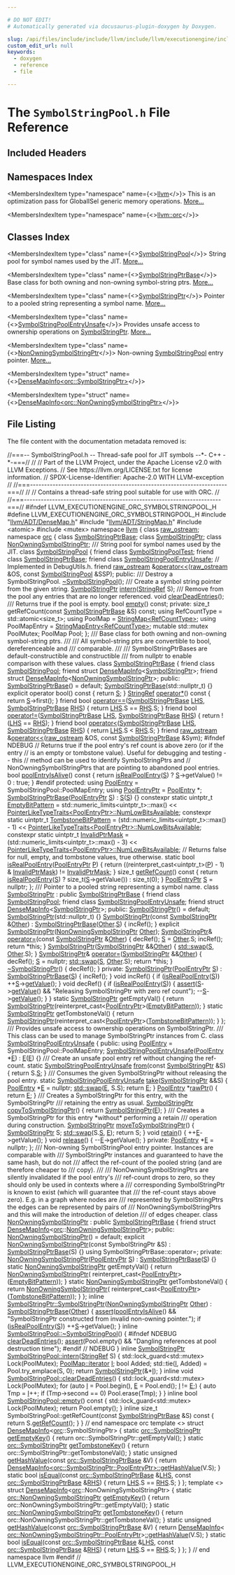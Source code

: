 ```yaml
---

# DO NOT EDIT!
# Automatically generated via docusaurus-plugin-doxygen by Doxygen.

slug: /api/files/include/include/llvm/include/llvm/executionengine/include/llvm/executionengine/orc/symbolstringpool-h
custom_edit_url: null
keywords:
  - doxygen
  - reference
  - file

---
```





# The `SymbolStringPool.h` File Reference

<DoxygenPage pluginConfig={pluginConfig}>



## Included Headers

<IncludesList>
<IncludesListItem
  filePath="llvm/ADT/DenseMap.h"
  permalink="/docs/api/files/include/include/llvm/include/llvm/adt/densemap-h"
  isLocal="true" />
<IncludesListItem
  filePath="llvm/ADT/StringMap.h"
  permalink="/docs/api/files/include/include/llvm/include/llvm/adt/stringmap-h"
  isLocal="true" />
<IncludesListItem
  filePath="atomic"
  permalink=""
  isLocal="false" />
<IncludesListItem
  filePath="mutex"
  permalink=""
  isLocal="false" />
</IncludesList>

## Namespaces Index

<MembersIndex>

<MembersIndexItem
  type="namespace"
  name={<><a href="/docs/api/namespaces/llvm">llvm</a></>}>
This is an optimization pass for GlobalISel generic memory operations. <a href="/docs/api/namespaces/llvm/#details">More...</a>
</MembersIndexItem>

<MembersIndexItem
  type="namespace"
  name={<><a href="/docs/api/namespaces/llvm/orc">llvm::orc</a></>}>
</MembersIndexItem>

</MembersIndex>

## Classes Index

<MembersIndex>

<MembersIndexItem
  type="class"
  name={<><a href="/docs/api/classes/llvm/orc/symbolstringpool">SymbolStringPool</a></>}>
String pool for symbol names used by the JIT. <a href="/docs/api/classes/llvm/orc/symbolstringpool/#details">More...</a>
</MembersIndexItem>

<MembersIndexItem
  type="class"
  name={<><a href="/docs/api/classes/llvm/orc/symbolstringptrbase">SymbolStringPtrBase</a></>}>
Base class for both owning and non-owning symbol-string ptrs. <a href="/docs/api/classes/llvm/orc/symbolstringptrbase/#details">More...</a>
</MembersIndexItem>

<MembersIndexItem
  type="class"
  name={<><a href="/docs/api/classes/llvm/orc/symbolstringptr">SymbolStringPtr</a></>}>
Pointer to a pooled string representing a symbol name. <a href="/docs/api/classes/llvm/orc/symbolstringptr/#details">More...</a>
</MembersIndexItem>

<MembersIndexItem
  type="class"
  name={<><a href="/docs/api/classes/llvm/orc/symbolstringpoolentryunsafe">SymbolStringPoolEntryUnsafe</a></>}>
Provides unsafe access to ownership operations on <a href="/docs/api/classes/llvm/orc/symbolstringptr">SymbolStringPtr</a>. <a href="/docs/api/classes/llvm/orc/symbolstringpoolentryunsafe/#details">More...</a>
</MembersIndexItem>

<MembersIndexItem
  type="class"
  name={<><a href="/docs/api/classes/llvm/orc/nonowningsymbolstringptr">NonOwningSymbolStringPtr</a></>}>
Non-owning <a href="/docs/api/classes/llvm/orc/symbolstringpool">SymbolStringPool</a> entry pointer. <a href="/docs/api/classes/llvm/orc/nonowningsymbolstringptr/#details">More...</a>
</MembersIndexItem>

<MembersIndexItem
  type="struct"
  name={<><a href="/docs/api/structs/llvm/densemapinfo-cb18a88863893e929978bd24e76ad00a">DenseMapInfo&lt;orc::SymbolStringPtr&gt;</a></>}>
</MembersIndexItem>

<MembersIndexItem
  type="struct"
  name={<><a href="/docs/api/structs/llvm/densemapinfo-843f73de6d663f0acc866ab9031a620b">DenseMapInfo&lt;orc::NonOwningSymbolStringPtr&gt;</a></>}>
</MembersIndexItem>

</MembersIndex>


## File Listing

The file content with the documentation metadata removed is:

<ProgramListing>

<Link id="l00001" /><CodeLine lineNumber="1"><span class="doxyHighlightComment">//===-- SymbolStringPool.h -- Thread-safe pool for JIT symbols --&#42;- C++ -&#42;-===//</span></CodeLine>
<Link id="l00002" /><CodeLine lineNumber="2"><span class="doxyHighlightComment">//</span></CodeLine>
<Link id="l00003" /><CodeLine lineNumber="3"><span class="doxyHighlightComment">// Part of the LLVM Project, under the Apache License v2.0 with LLVM Exceptions.</span></CodeLine>
<Link id="l00004" /><CodeLine lineNumber="4"><span class="doxyHighlightComment">// See https://llvm.org/LICENSE.txt for license information.</span></CodeLine>
<Link id="l00005" /><CodeLine lineNumber="5"><span class="doxyHighlightComment">// SPDX-License-Identifier: Apache-2.0 WITH LLVM-exception</span></CodeLine>
<Link id="l00006" /><CodeLine lineNumber="6"><span class="doxyHighlightComment">//</span></CodeLine>
<Link id="l00007" /><CodeLine lineNumber="7"><span class="doxyHighlightComment">//===----------------------------------------------------------------------===//</span></CodeLine>
<Link id="l00008" /><CodeLine lineNumber="8"><span class="doxyHighlightComment">//</span></CodeLine>
<Link id="l00009" /><CodeLine lineNumber="9"><span class="doxyHighlightComment">// Contains a thread-safe string pool suitable for use with ORC.</span></CodeLine>
<Link id="l00010" /><CodeLine lineNumber="10"><span class="doxyHighlightComment">//</span></CodeLine>
<Link id="l00011" /><CodeLine lineNumber="11"><span class="doxyHighlightComment">//===----------------------------------------------------------------------===//</span></CodeLine>
<Link id="l00012" /><CodeLine lineNumber="12"></CodeLine>
<Link id="l00013" /><CodeLine lineNumber="13"><span class="doxyHighlightPreprocessor">#ifndef LLVM&#95;EXECUTIONENGINE&#95;ORC&#95;SYMBOLSTRINGPOOL&#95;H</span></CodeLine>
<Link id="l00014" /><CodeLine lineNumber="14"><span class="doxyHighlightPreprocessor">#define LLVM&#95;EXECUTIONENGINE&#95;ORC&#95;SYMBOLSTRINGPOOL&#95;H</span></CodeLine>
<Link id="l00015" /><CodeLine lineNumber="15"></CodeLine>
<Link id="l00016" /><CodeLine lineNumber="16"><span class="doxyHighlightPreprocessor">#include &quot;<a href="/docs/api/files/include/include/llvm/include/llvm/adt/densemap-h">llvm/ADT/DenseMap.h</a>&quot;</span></CodeLine>
<Link id="l00017" /><CodeLine lineNumber="17"><span class="doxyHighlightPreprocessor">#include &quot;<a href="/docs/api/files/include/include/llvm/include/llvm/adt/stringmap-h">llvm/ADT/StringMap.h</a>&quot;</span></CodeLine>
<Link id="l00018" /><CodeLine lineNumber="18"><span class="doxyHighlightPreprocessor">#include &lt;atomic&gt;</span></CodeLine>
<Link id="l00019" /><CodeLine lineNumber="19"><span class="doxyHighlightPreprocessor">#include &lt;mutex&gt;</span></CodeLine>
<Link id="l00020" /><CodeLine lineNumber="20"></CodeLine>
<Link id="l00021" /><CodeLine lineNumber="21"><span class="doxyHighlightKeyword">namespace </span><span class="doxyHighlight"><a href="/docs/api/namespaces/llvm">llvm</a> &#123;</span></CodeLine>
<Link id="l00022" /><CodeLine lineNumber="22"></CodeLine>
<Link id="l00023" /><CodeLine lineNumber="23"><span class="doxyHighlightKeyword">class </span><span class="doxyHighlight"><a href="/docs/api/classes/llvm/raw-ostream">raw&#95;ostream</a>;</span></CodeLine>
<Link id="l00024" /><CodeLine lineNumber="24"></CodeLine>
<Link id="l00025" /><CodeLine lineNumber="25"><span class="doxyHighlightKeyword">namespace </span><span class="doxyHighlight"><a href="/docs/api/namespaces/llvm/orc">orc</a> &#123;</span></CodeLine>
<Link id="l00026" /><CodeLine lineNumber="26"></CodeLine>
<Link id="l00027" /><CodeLine lineNumber="27"><span class="doxyHighlightKeyword">class </span><span class="doxyHighlight"><a href="/docs/api/classes/llvm/orc/symbolstringptrbase">SymbolStringPtrBase</a>;</span></CodeLine>
<Link id="l00028" /><CodeLine lineNumber="28"><span class="doxyHighlightKeyword">class </span><span class="doxyHighlight"><a href="/docs/api/classes/llvm/orc/symbolstringptr">SymbolStringPtr</a>;</span></CodeLine>
<Link id="l00029" /><CodeLine lineNumber="29"><span class="doxyHighlightKeyword">class </span><span class="doxyHighlight"><a href="/docs/api/classes/llvm/orc/nonowningsymbolstringptr">NonOwningSymbolStringPtr</a>;</span></CodeLine>
<Link id="l00030" /><CodeLine lineNumber="30"></CodeLine>
<Link id="l00031" /><CodeLine lineNumber="31"><span class="doxyHighlightComment">/// String pool for symbol names used by the JIT.</span></CodeLine>
<Link id="l00032" /><CodeLine lineNumber="32" lineLink="/docs/api/classes/llvm/orc/symbolstringpool"><span class="doxyHighlightKeyword">class </span><span class="doxyHighlight"><a href="/docs/api/classes/llvm/orc/symbolstringpool">SymbolStringPool</a> &#123;</span></CodeLine>
<Link id="l00033" /><CodeLine lineNumber="33" lineLink="/docs/api/classes/llvm/orc/symbolstringpool/#ac3e7e4b33074009b59eaf004034e735e"><span class="doxyHighlight">  </span><span class="doxyHighlightKeyword">friend</span><span class="doxyHighlight"> </span><span class="doxyHighlightKeyword">class </span><span class="doxyHighlight"><a href="/docs/api/classes/llvm/orc/symbolstringpool/#ac3e7e4b33074009b59eaf004034e735e">SymbolStringPoolTest</a>;</span></CodeLine>
<Link id="l00034" /><CodeLine lineNumber="34" lineLink="/docs/api/classes/llvm/orc/symbolstringpool/#ac1a0b6a989869eab9fdf5abd22b8c38a"><span class="doxyHighlight">  </span><span class="doxyHighlightKeyword">friend</span><span class="doxyHighlight"> </span><span class="doxyHighlightKeyword">class </span><span class="doxyHighlight"><a href="/docs/api/classes/llvm/orc/symbolstringpool/#ac1a0b6a989869eab9fdf5abd22b8c38a">SymbolStringPtrBase</a>;</span></CodeLine>
<Link id="l00035" /><CodeLine lineNumber="35" lineLink="/docs/api/classes/llvm/orc/symbolstringpool/#aa5071a8eb12b714c7cc6b502d5b3986f"><span class="doxyHighlight">  </span><span class="doxyHighlightKeyword">friend</span><span class="doxyHighlight"> </span><span class="doxyHighlightKeyword">class </span><span class="doxyHighlight"><a href="/docs/api/classes/llvm/orc/symbolstringpool/#aa5071a8eb12b714c7cc6b502d5b3986f">SymbolStringPoolEntryUnsafe</a>;</span></CodeLine>
<Link id="l00036" /><CodeLine lineNumber="36"></CodeLine>
<Link id="l00037" /><CodeLine lineNumber="37"><span class="doxyHighlight">  </span><span class="doxyHighlightComment">// Implemented in DebugUtils.h.</span></CodeLine>
<Link id="l00038" /><CodeLine lineNumber="38"><span class="doxyHighlight">  </span><span class="doxyHighlightKeyword">friend</span><span class="doxyHighlight"> <a href="/docs/api/classes/llvm/raw-ostream">raw&#95;ostream</a> &amp;<a href="/docs/api/classes/llvm/orc/symbolstringpool/#a45c1c50999c38bc5cacf3444ac9f32f3">operator&lt;&lt;</a>(<a href="/docs/api/classes/llvm/raw-ostream">raw&#95;ostream</a> &amp;OS, </span><span class="doxyHighlightKeyword">const</span><span class="doxyHighlight"> <a href="/docs/api/classes/llvm/orc/symbolstringpool">SymbolStringPool</a> &amp;SSP);</span></CodeLine>
<Link id="l00039" /><CodeLine lineNumber="39"></CodeLine>
<Link id="l00040" /><CodeLine lineNumber="40"><span class="doxyHighlightKeyword">public</span><span class="doxyHighlight">:</span></CodeLine>
<Link id="l00041" /><CodeLine lineNumber="41"><span class="doxyHighlightComment">  /// Destroy a SymbolStringPool.</span></CodeLine>
<Link id="l00042" /><CodeLine lineNumber="42"><span class="doxyHighlight">  <a href="/docs/api/classes/llvm/orc/symbolstringpool/#ad8c962cb3548e4f302348c6c2f5ea910">~SymbolStringPool</a>();</span></CodeLine>
<Link id="l00043" /><CodeLine lineNumber="43"></CodeLine>
<Link id="l00044" /><CodeLine lineNumber="44"><span class="doxyHighlightComment">  /// Create a symbol string pointer from the given string.</span></CodeLine>
<Link id="l00045" /><CodeLine lineNumber="45"><span class="doxyHighlight">  <a href="/docs/api/classes/llvm/orc/symbolstringptr">SymbolStringPtr</a> <a href="/docs/api/classes/llvm/orc/symbolstringpool/#a4f0aa74fa2b2389ac67f0953e0bd8634">intern</a>(<a href="/docs/api/classes/llvm/stringref">StringRef</a> S);</span></CodeLine>
<Link id="l00046" /><CodeLine lineNumber="46"></CodeLine>
<Link id="l00047" /><CodeLine lineNumber="47"><span class="doxyHighlightComment">  /// Remove from the pool any entries that are no longer referenced.</span></CodeLine>
<Link id="l00048" /><CodeLine lineNumber="48"><span class="doxyHighlight">  </span><span class="doxyHighlightKeywordType">void</span><span class="doxyHighlight"> <a href="/docs/api/classes/llvm/orc/symbolstringpool/#ae04c59e8a29d9e003925556075f58d80">clearDeadEntries</a>();</span></CodeLine>
<Link id="l00049" /><CodeLine lineNumber="49"></CodeLine>
<Link id="l00050" /><CodeLine lineNumber="50"><span class="doxyHighlightComment">  /// Returns true if the pool is empty.</span></CodeLine>
<Link id="l00051" /><CodeLine lineNumber="51"><span class="doxyHighlight">  </span><span class="doxyHighlightKeywordType">bool</span><span class="doxyHighlight"> <a href="/docs/api/classes/llvm/orc/symbolstringpool/#a9d24b2f85874f4ece3c7570b889ee890">empty</a>() </span><span class="doxyHighlightKeyword">const</span><span class="doxyHighlight">;</span></CodeLine>
<Link id="l00052" /><CodeLine lineNumber="52"></CodeLine>
<Link id="l00053" /><CodeLine lineNumber="53"><span class="doxyHighlightKeyword">private</span><span class="doxyHighlight">:</span></CodeLine>
<Link id="l00054" /><CodeLine lineNumber="54"><span class="doxyHighlight">  </span><span class="doxyHighlightKeywordType">size&#95;t</span><span class="doxyHighlight"> getRefCount(</span><span class="doxyHighlightKeyword">const</span><span class="doxyHighlight"> <a href="/docs/api/classes/llvm/orc/symbolstringpool/#ac1a0b6a989869eab9fdf5abd22b8c38a">SymbolStringPtrBase</a> &amp;S) </span><span class="doxyHighlightKeyword">const</span><span class="doxyHighlight">;</span></CodeLine>
<Link id="l00055" /><CodeLine lineNumber="55"></CodeLine>
<Link id="l00056" /><CodeLine lineNumber="56"><span class="doxyHighlight">  </span><span class="doxyHighlightKeyword">using </span><span class="doxyHighlight">RefCountType = std::atomic&lt;size&#95;t&gt;;</span></CodeLine>
<Link id="l00057" /><CodeLine lineNumber="57"><span class="doxyHighlight">  </span><span class="doxyHighlightKeyword">using </span><span class="doxyHighlight">PoolMap = <a href="/docs/api/classes/llvm/stringmap">StringMap&lt;RefCountType&gt;</a>;</span></CodeLine>
<Link id="l00058" /><CodeLine lineNumber="58"><span class="doxyHighlight">  </span><span class="doxyHighlightKeyword">using </span><span class="doxyHighlight">PoolMapEntry = <a href="/docs/api/classes/llvm/stringmapentry">StringMapEntry&lt;RefCountType&gt;</a>;</span></CodeLine>
<Link id="l00059" /><CodeLine lineNumber="59"><span class="doxyHighlight">  </span><span class="doxyHighlightKeyword">mutable</span><span class="doxyHighlight"> std::mutex PoolMutex;</span></CodeLine>
<Link id="l00060" /><CodeLine lineNumber="60"><span class="doxyHighlight">  PoolMap Pool;</span></CodeLine>
<Link id="l00061" /><CodeLine lineNumber="61"><span class="doxyHighlight">&#125;;</span></CodeLine>
<Link id="l00062" /><CodeLine lineNumber="62"></CodeLine>
<Link id="l00063" /><CodeLine lineNumber="63"><span class="doxyHighlightComment">/// Base class for both owning and non-owning symbol-string ptrs.</span></CodeLine>
<Link id="l00064" /><CodeLine lineNumber="64"><span class="doxyHighlightComment">///</span></CodeLine>
<Link id="l00065" /><CodeLine lineNumber="65"><span class="doxyHighlightComment">/// All symbol-string ptrs are convertible to bool, dereferenceable and</span></CodeLine>
<Link id="l00066" /><CodeLine lineNumber="66"><span class="doxyHighlightComment">/// comparable.</span></CodeLine>
<Link id="l00067" /><CodeLine lineNumber="67"><span class="doxyHighlightComment">///</span></CodeLine>
<Link id="l00068" /><CodeLine lineNumber="68"><span class="doxyHighlightComment">/// SymbolStringPtrBases are default-constructible and constructible</span></CodeLine>
<Link id="l00069" /><CodeLine lineNumber="69"><span class="doxyHighlightComment">/// from nullptr to enable comparison with these values.</span></CodeLine>
<Link id="l00070" /><CodeLine lineNumber="70" lineLink="/docs/api/classes/llvm/orc/symbolstringptrbase"><span class="doxyHighlightKeyword">class </span><span class="doxyHighlight"><a href="/docs/api/classes/llvm/orc/symbolstringptrbase/#a334e27918886db7a1a9e3ac95e34d569">SymbolStringPtrBase</a> &#123;</span></CodeLine>
<Link id="l00071" /><CodeLine lineNumber="71" lineLink="/docs/api/classes/llvm/orc/symbolstringptrbase/#a88f314c1255acfed0196cf710bae656d"><span class="doxyHighlight">  </span><span class="doxyHighlightKeyword">friend</span><span class="doxyHighlight"> </span><span class="doxyHighlightKeyword">class </span><span class="doxyHighlight"><a href="/docs/api/classes/llvm/orc/symbolstringptrbase/#a3d138690b665adad56e54e7dd02add11">SymbolStringPool</a>;</span></CodeLine>
<Link id="l00072" /><CodeLine lineNumber="72"><span class="doxyHighlight">  </span><span class="doxyHighlightKeyword">friend</span><span class="doxyHighlight"> </span><span class="doxyHighlightKeyword">struct </span><span class="doxyHighlight"><a href="/docs/api/structs/llvm/densemapinfo">DenseMapInfo</a>&lt;<a href="/docs/api/classes/llvm/orc/symbolstringptr">SymbolStringPtr</a>&gt;;</span></CodeLine>
<Link id="l00073" /><CodeLine lineNumber="73"><span class="doxyHighlight">  </span><span class="doxyHighlightKeyword">friend</span><span class="doxyHighlight"> </span><span class="doxyHighlightKeyword">struct </span><span class="doxyHighlight"><a href="/docs/api/structs/llvm/densemapinfo">DenseMapInfo</a>&lt;<a href="/docs/api/classes/llvm/orc/nonowningsymbolstringptr">NonOwningSymbolStringPtr</a>&gt;;</span></CodeLine>
<Link id="l00074" /><CodeLine lineNumber="74"></CodeLine>
<Link id="l00075" /><CodeLine lineNumber="75"><span class="doxyHighlightKeyword">public</span><span class="doxyHighlight">:</span></CodeLine>
<Link id="l00076" /><CodeLine lineNumber="76" lineLink="/docs/api/classes/llvm/orc/symbolstringptrbase/#a334e27918886db7a1a9e3ac95e34d569"><span class="doxyHighlight">  <a href="/docs/api/classes/llvm/orc/symbolstringptrbase/#a334e27918886db7a1a9e3ac95e34d569">SymbolStringPtrBase</a>() = </span><span class="doxyHighlightKeywordFlow">default</span><span class="doxyHighlight">;</span></CodeLine>
<Link id="l00077" /><CodeLine lineNumber="77" lineLink="/docs/api/classes/llvm/orc/symbolstringptrbase/#af651c5737b9068c9d88afc90feb6cc76"><span class="doxyHighlight">  <a href="/docs/api/classes/llvm/orc/symbolstringptrbase/#af651c5737b9068c9d88afc90feb6cc76">SymbolStringPtrBase</a>(std::nullptr&#95;t) &#123;&#125;</span></CodeLine>
<Link id="l00078" /><CodeLine lineNumber="78"></CodeLine>
<Link id="l00079" /><CodeLine lineNumber="79" lineLink="/docs/api/classes/llvm/orc/symbolstringptrbase/#aebe2819e3240c427fbe3fa1e5db0499b"><span class="doxyHighlight">  </span><span class="doxyHighlightKeyword">explicit</span><span class="doxyHighlight"> </span><span class="doxyHighlightKeyword">operator</span><span class="doxyHighlight"> bool()</span><span class="doxyHighlightKeyword"> const </span><span class="doxyHighlight">&#123; </span><span class="doxyHighlightKeywordFlow">return</span><span class="doxyHighlight"> <a href="/docs/api/classes/llvm/orc/symbolstringptrbase/#aa114e683cff1ea8ab53012cc24dd8ae7">S</a>; &#125;</span></CodeLine>
<Link id="l00080" /><CodeLine lineNumber="80"></CodeLine>
<Link id="l00081" /><CodeLine lineNumber="81" lineLink="/docs/api/classes/llvm/orc/symbolstringptrbase/#a8409e0a17be65178506004871bdddd21"><span class="doxyHighlight">  <a href="/docs/api/classes/llvm/stringref">StringRef</a> <a href="/docs/api/classes/llvm/orc/symbolstringptrbase/#a8409e0a17be65178506004871bdddd21">operator&#42;</a>()</span><span class="doxyHighlightKeyword"> const </span><span class="doxyHighlight">&#123; </span><span class="doxyHighlightKeywordFlow">return</span><span class="doxyHighlight"> <a href="/docs/api/classes/llvm/orc/symbolstringptrbase/#aa114e683cff1ea8ab53012cc24dd8ae7">S</a>-&gt;first(); &#125;</span></CodeLine>
<Link id="l00082" /><CodeLine lineNumber="82"></CodeLine>
<Link id="l00083" /><CodeLine lineNumber="83" lineLink="/docs/api/classes/llvm/orc/symbolstringptrbase/#a5b7ce7f9f1c791bd2f0b49f8e6da71d6"><span class="doxyHighlight">  </span><span class="doxyHighlightKeyword">friend</span><span class="doxyHighlight"> </span><span class="doxyHighlightKeywordType">bool</span><span class="doxyHighlight"> <a href="/docs/api/classes/llvm/orc/symbolstringptrbase/#a5b7ce7f9f1c791bd2f0b49f8e6da71d6">operator==</a>(<a href="/docs/api/classes/llvm/orc/symbolstringptrbase/#a334e27918886db7a1a9e3ac95e34d569">SymbolStringPtrBase</a> <a href="/docs/api/files/lib/lib/target/lib/target/x86/x86partialreduction-cpp/#a9e1483f7215664a2315c53c3558d9a8d">LHS</a>, <a href="/docs/api/classes/llvm/orc/symbolstringptrbase/#a334e27918886db7a1a9e3ac95e34d569">SymbolStringPtrBase</a> <a href="/docs/api/files/lib/lib/target/lib/target/x86/x86partialreduction-cpp/#a87b8bfbbe9d8f7146d7f20a5fb42efd0">RHS</a>) &#123;</span></CodeLine>
<Link id="l00084" /><CodeLine lineNumber="84"><span class="doxyHighlight">    </span><span class="doxyHighlightKeywordFlow">return</span><span class="doxyHighlight"> <a href="/docs/api/files/lib/lib/target/lib/target/x86/x86partialreduction-cpp/#a9e1483f7215664a2315c53c3558d9a8d">LHS</a>.S == <a href="/docs/api/files/lib/lib/target/lib/target/x86/x86partialreduction-cpp/#a87b8bfbbe9d8f7146d7f20a5fb42efd0">RHS</a>.S;</span></CodeLine>
<Link id="l00085" /><CodeLine lineNumber="85"><span class="doxyHighlight">  &#125;</span></CodeLine>
<Link id="l00086" /><CodeLine lineNumber="86"></CodeLine>
<Link id="l00087" /><CodeLine lineNumber="87" lineLink="/docs/api/classes/llvm/orc/symbolstringptrbase/#a26be68a9375f75e5f50eddcea618ea2a"><span class="doxyHighlight">  </span><span class="doxyHighlightKeyword">friend</span><span class="doxyHighlight"> </span><span class="doxyHighlightKeywordType">bool</span><span class="doxyHighlight"> <a href="/docs/api/classes/llvm/orc/symbolstringptrbase/#a26be68a9375f75e5f50eddcea618ea2a">operator!=</a>(<a href="/docs/api/classes/llvm/orc/symbolstringptrbase/#a334e27918886db7a1a9e3ac95e34d569">SymbolStringPtrBase</a> <a href="/docs/api/files/lib/lib/target/lib/target/x86/x86partialreduction-cpp/#a9e1483f7215664a2315c53c3558d9a8d">LHS</a>, <a href="/docs/api/classes/llvm/orc/symbolstringptrbase/#a334e27918886db7a1a9e3ac95e34d569">SymbolStringPtrBase</a> <a href="/docs/api/files/lib/lib/target/lib/target/x86/x86partialreduction-cpp/#a87b8bfbbe9d8f7146d7f20a5fb42efd0">RHS</a>) &#123;</span></CodeLine>
<Link id="l00088" /><CodeLine lineNumber="88"><span class="doxyHighlight">    </span><span class="doxyHighlightKeywordFlow">return</span><span class="doxyHighlight"> !(<a href="/docs/api/files/lib/lib/target/lib/target/x86/x86partialreduction-cpp/#a9e1483f7215664a2315c53c3558d9a8d">LHS</a> == <a href="/docs/api/files/lib/lib/target/lib/target/x86/x86partialreduction-cpp/#a87b8bfbbe9d8f7146d7f20a5fb42efd0">RHS</a>);</span></CodeLine>
<Link id="l00089" /><CodeLine lineNumber="89"><span class="doxyHighlight">  &#125;</span></CodeLine>
<Link id="l00090" /><CodeLine lineNumber="90"></CodeLine>
<Link id="l00091" /><CodeLine lineNumber="91" lineLink="/docs/api/classes/llvm/orc/symbolstringptrbase/#a3e5409fcef534cd27b47d7d43a408c37"><span class="doxyHighlight">  </span><span class="doxyHighlightKeyword">friend</span><span class="doxyHighlight"> </span><span class="doxyHighlightKeywordType">bool</span><span class="doxyHighlight"> <a href="/docs/api/classes/llvm/orc/symbolstringptrbase/#a3e5409fcef534cd27b47d7d43a408c37">operator&lt;</a>(<a href="/docs/api/classes/llvm/orc/symbolstringptrbase/#a334e27918886db7a1a9e3ac95e34d569">SymbolStringPtrBase</a> <a href="/docs/api/files/lib/lib/target/lib/target/x86/x86partialreduction-cpp/#a9e1483f7215664a2315c53c3558d9a8d">LHS</a>, <a href="/docs/api/classes/llvm/orc/symbolstringptrbase/#a334e27918886db7a1a9e3ac95e34d569">SymbolStringPtrBase</a> <a href="/docs/api/files/lib/lib/target/lib/target/x86/x86partialreduction-cpp/#a87b8bfbbe9d8f7146d7f20a5fb42efd0">RHS</a>) &#123;</span></CodeLine>
<Link id="l00092" /><CodeLine lineNumber="92"><span class="doxyHighlight">    </span><span class="doxyHighlightKeywordFlow">return</span><span class="doxyHighlight"> <a href="/docs/api/files/lib/lib/target/lib/target/x86/x86partialreduction-cpp/#a9e1483f7215664a2315c53c3558d9a8d">LHS</a>.S &lt; <a href="/docs/api/files/lib/lib/target/lib/target/x86/x86partialreduction-cpp/#a87b8bfbbe9d8f7146d7f20a5fb42efd0">RHS</a>.S;</span></CodeLine>
<Link id="l00093" /><CodeLine lineNumber="93"><span class="doxyHighlight">  &#125;</span></CodeLine>
<Link id="l00094" /><CodeLine lineNumber="94"></CodeLine>
<Link id="l00095" /><CodeLine lineNumber="95"><span class="doxyHighlight">  </span><span class="doxyHighlightKeyword">friend</span><span class="doxyHighlight"> <a href="/docs/api/classes/llvm/raw-ostream">raw&#95;ostream</a> &amp;<a href="/docs/api/classes/llvm/orc/symbolstringptrbase/#a110e9c1b1b05e2c756e957217488c505">operator&lt;&lt;</a>(<a href="/docs/api/classes/llvm/raw-ostream">raw&#95;ostream</a> &amp;OS,</span></CodeLine>
<Link id="l00096" /><CodeLine lineNumber="96"><span class="doxyHighlight">                                 </span><span class="doxyHighlightKeyword">const</span><span class="doxyHighlight"> <a href="/docs/api/classes/llvm/orc/symbolstringptrbase">SymbolStringPtrBase</a> &amp;Sym);</span></CodeLine>
<Link id="l00097" /><CodeLine lineNumber="97"></CodeLine>
<Link id="l00098" /><CodeLine lineNumber="98"><span class="doxyHighlightPreprocessor">#ifndef NDEBUG</span></CodeLine>
<Link id="l00099" /><CodeLine lineNumber="99"><span class="doxyHighlight">  </span><span class="doxyHighlightComment">// Returns true if the pool entry&#39;s ref count is above zero (or if the entry</span></CodeLine>
<Link id="l00100" /><CodeLine lineNumber="100"><span class="doxyHighlight">  </span><span class="doxyHighlightComment">// is an empty or tombstone value). Useful for debugging and testing -- this</span></CodeLine>
<Link id="l00101" /><CodeLine lineNumber="101"><span class="doxyHighlight">  </span><span class="doxyHighlightComment">// method can be used to identify SymbolStringPtrs and</span></CodeLine>
<Link id="l00102" /><CodeLine lineNumber="102"><span class="doxyHighlight">  </span><span class="doxyHighlightComment">// NonOwningSymbolStringPtrs that are pointing to abandoned pool entries.</span></CodeLine>
<Link id="l00103" /><CodeLine lineNumber="103" lineLink="/docs/api/classes/llvm/orc/symbolstringptrbase/#a2f51f2be1bf297c8b1e549a97013704b"><span class="doxyHighlight">  </span><span class="doxyHighlightKeywordType">bool</span><span class="doxyHighlight"> <a href="/docs/api/classes/llvm/orc/symbolstringptrbase/#a2f51f2be1bf297c8b1e549a97013704b">poolEntryIsAlive</a>()</span><span class="doxyHighlightKeyword"> const </span><span class="doxyHighlight">&#123;</span></CodeLine>
<Link id="l00104" /><CodeLine lineNumber="104"><span class="doxyHighlight">    </span><span class="doxyHighlightKeywordFlow">return</span><span class="doxyHighlight"> <a href="/docs/api/classes/llvm/orc/symbolstringptrbase/#a14c3bf7cb9994c35678a43283a4c2d18">isRealPoolEntry</a>(<a href="/docs/api/classes/llvm/orc/symbolstringptrbase/#aa114e683cff1ea8ab53012cc24dd8ae7">S</a>) ? <a href="/docs/api/classes/llvm/orc/symbolstringptrbase/#aa114e683cff1ea8ab53012cc24dd8ae7">S</a>-&gt;getValue() != 0 : </span><span class="doxyHighlightKeyword">true</span><span class="doxyHighlight">;</span></CodeLine>
<Link id="l00105" /><CodeLine lineNumber="105"><span class="doxyHighlight">  &#125;</span></CodeLine>
<Link id="l00106" /><CodeLine lineNumber="106"><span class="doxyHighlightPreprocessor">#endif</span></CodeLine>
<Link id="l00107" /><CodeLine lineNumber="107"></CodeLine>
<Link id="l00108" /><CodeLine lineNumber="108"><span class="doxyHighlightKeyword">protected</span><span class="doxyHighlight">:</span></CodeLine>
<Link id="l00109" /><CodeLine lineNumber="109" lineLink="/docs/api/classes/llvm/orc/symbolstringptrbase/#aebb3cd4d613cd5b3d221aaae4edf5569"><span class="doxyHighlight">  </span><span class="doxyHighlightKeyword">using </span><span class="doxyHighlight"><a href="/docs/api/classes/llvm/orc/symbolstringptrbase/#aebb3cd4d613cd5b3d221aaae4edf5569">PoolEntry</a> = SymbolStringPool::PoolMapEntry;</span></CodeLine>
<Link id="l00110" /><CodeLine lineNumber="110" lineLink="/docs/api/classes/llvm/orc/symbolstringptrbase/#a06b870f4121fbfb731e868be15bb29bb"><span class="doxyHighlight">  </span><span class="doxyHighlightKeyword">using </span><span class="doxyHighlight"><a href="/docs/api/classes/llvm/orc/symbolstringptrbase/#a06b870f4121fbfb731e868be15bb29bb">PoolEntryPtr</a> = <a href="/docs/api/classes/llvm/orc/symbolstringptrbase/#aebb3cd4d613cd5b3d221aaae4edf5569">PoolEntry</a> &#42;;</span></CodeLine>
<Link id="l00111" /><CodeLine lineNumber="111"></CodeLine>
<Link id="l00112" /><CodeLine lineNumber="112" lineLink="/docs/api/classes/llvm/orc/symbolstringptrbase/#ae9228c32870e4e7468129f513bdf08d7"><span class="doxyHighlight">  <a href="/docs/api/classes/llvm/orc/symbolstringptrbase/#ae9228c32870e4e7468129f513bdf08d7">SymbolStringPtrBase</a>(<a href="/docs/api/classes/llvm/orc/symbolstringptrbase/#a06b870f4121fbfb731e868be15bb29bb">PoolEntryPtr</a> <a href="/docs/api/classes/llvm/orc/symbolstringptrbase/#aa114e683cff1ea8ab53012cc24dd8ae7">S</a>) : <a href="/docs/api/classes/llvm/orc/symbolstringptrbase/#aa114e683cff1ea8ab53012cc24dd8ae7">S</a>(<a href="/docs/api/classes/llvm/orc/symbolstringptrbase/#aa114e683cff1ea8ab53012cc24dd8ae7">S</a>) &#123;&#125;</span></CodeLine>
<Link id="l00113" /><CodeLine lineNumber="113"></CodeLine>
<Link id="l00114" /><CodeLine lineNumber="114" lineLink="/docs/api/classes/llvm/orc/symbolstringptrbase/#a8ab60cb2e191e0f337c5b9c01f83df50"><span class="doxyHighlight">  </span><span class="doxyHighlightKeyword">constexpr</span><span class="doxyHighlight"> </span><span class="doxyHighlightKeyword">static</span><span class="doxyHighlight"> uintptr&#95;t <a href="/docs/api/classes/llvm/orc/symbolstringptrbase/#a8ab60cb2e191e0f337c5b9c01f83df50">EmptyBitPattern</a> =</span></CodeLine>
<Link id="l00115" /><CodeLine lineNumber="115"><span class="doxyHighlight">      std::numeric&#95;limits&lt;uintptr&#95;t&gt;::max()</span></CodeLine>
<Link id="l00116" /><CodeLine lineNumber="116"><span class="doxyHighlight">      &lt;&lt; <a href="/docs/api/structs/llvm/pointerliketypetraits">PointerLikeTypeTraits&lt;PoolEntryPtr&gt;::NumLowBitsAvailable</a>;</span></CodeLine>
<Link id="l00117" /><CodeLine lineNumber="117"></CodeLine>
<Link id="l00118" /><CodeLine lineNumber="118" lineLink="/docs/api/classes/llvm/orc/symbolstringptrbase/#a8c12eb3feddd7779165cfb2cd143c3b9"><span class="doxyHighlight">  </span><span class="doxyHighlightKeyword">constexpr</span><span class="doxyHighlight"> </span><span class="doxyHighlightKeyword">static</span><span class="doxyHighlight"> uintptr&#95;t <a href="/docs/api/classes/llvm/orc/symbolstringptrbase/#a8c12eb3feddd7779165cfb2cd143c3b9">TombstoneBitPattern</a> =</span></CodeLine>
<Link id="l00119" /><CodeLine lineNumber="119"><span class="doxyHighlight">      (std::numeric&#95;limits&lt;uintptr&#95;t&gt;::max() - 1)</span></CodeLine>
<Link id="l00120" /><CodeLine lineNumber="120"><span class="doxyHighlight">      &lt;&lt; <a href="/docs/api/structs/llvm/pointerliketypetraits">PointerLikeTypeTraits&lt;PoolEntryPtr&gt;::NumLowBitsAvailable</a>;</span></CodeLine>
<Link id="l00121" /><CodeLine lineNumber="121"></CodeLine>
<Link id="l00122" /><CodeLine lineNumber="122" lineLink="/docs/api/classes/llvm/orc/symbolstringptrbase/#a60013cce074a97d7be044661b9987518"><span class="doxyHighlight">  </span><span class="doxyHighlightKeyword">constexpr</span><span class="doxyHighlight"> </span><span class="doxyHighlightKeyword">static</span><span class="doxyHighlight"> uintptr&#95;t <a href="/docs/api/classes/llvm/orc/symbolstringptrbase/#a60013cce074a97d7be044661b9987518">InvalidPtrMask</a> =</span></CodeLine>
<Link id="l00123" /><CodeLine lineNumber="123"><span class="doxyHighlight">      (std::numeric&#95;limits&lt;uintptr&#95;t&gt;::max() - 3)</span></CodeLine>
<Link id="l00124" /><CodeLine lineNumber="124"><span class="doxyHighlight">      &lt;&lt; <a href="/docs/api/structs/llvm/pointerliketypetraits">PointerLikeTypeTraits&lt;PoolEntryPtr&gt;::NumLowBitsAvailable</a>;</span></CodeLine>
<Link id="l00125" /><CodeLine lineNumber="125"></CodeLine>
<Link id="l00126" /><CodeLine lineNumber="126"><span class="doxyHighlight">  </span><span class="doxyHighlightComment">// Returns false for null, empty, and tombstone values, true otherwise.</span></CodeLine>
<Link id="l00127" /><CodeLine lineNumber="127" lineLink="/docs/api/classes/llvm/orc/symbolstringptrbase/#a14c3bf7cb9994c35678a43283a4c2d18"><span class="doxyHighlight">  </span><span class="doxyHighlightKeyword">static</span><span class="doxyHighlight"> </span><span class="doxyHighlightKeywordType">bool</span><span class="doxyHighlight"> <a href="/docs/api/classes/llvm/orc/symbolstringptrbase/#a14c3bf7cb9994c35678a43283a4c2d18">isRealPoolEntry</a>(<a href="/docs/api/classes/llvm/orc/symbolstringptrbase/#a06b870f4121fbfb731e868be15bb29bb">PoolEntryPtr</a> <a href="/docs/api/files/lib/lib/option/option-cpp/#a04665169063c8ca1f2ea96c27fc7c2b2">P</a>) &#123;</span></CodeLine>
<Link id="l00128" /><CodeLine lineNumber="128"><span class="doxyHighlight">    </span><span class="doxyHighlightKeywordFlow">return</span><span class="doxyHighlight"> ((</span><span class="doxyHighlightKeyword">reinterpret&#95;cast&lt;</span><span class="doxyHighlight">uintptr&#95;t</span><span class="doxyHighlightKeyword">&gt;</span><span class="doxyHighlight">(<a href="/docs/api/files/lib/lib/option/option-cpp/#a04665169063c8ca1f2ea96c27fc7c2b2">P</a>) - 1) &amp; <a href="/docs/api/classes/llvm/orc/symbolstringptrbase/#a60013cce074a97d7be044661b9987518">InvalidPtrMask</a>) !=</span></CodeLine>
<Link id="l00129" /><CodeLine lineNumber="129"><span class="doxyHighlight">           <a href="/docs/api/classes/llvm/orc/symbolstringptrbase/#a60013cce074a97d7be044661b9987518">InvalidPtrMask</a>;</span></CodeLine>
<Link id="l00130" /><CodeLine lineNumber="130"><span class="doxyHighlight">  &#125;</span></CodeLine>
<Link id="l00131" /><CodeLine lineNumber="131"></CodeLine>
<Link id="l00132" /><CodeLine lineNumber="132" lineLink="/docs/api/classes/llvm/orc/symbolstringptrbase/#a7c61081d6ca746abebdb07d0f0e5b88a"><span class="doxyHighlight">  </span><span class="doxyHighlightKeywordType">size&#95;t</span><span class="doxyHighlight"> <a href="/docs/api/classes/llvm/orc/symbolstringptrbase/#a7c61081d6ca746abebdb07d0f0e5b88a">getRefCount</a>()</span><span class="doxyHighlightKeyword"> const </span><span class="doxyHighlight">&#123;</span></CodeLine>
<Link id="l00133" /><CodeLine lineNumber="133"><span class="doxyHighlight">    </span><span class="doxyHighlightKeywordFlow">return</span><span class="doxyHighlight"> <a href="/docs/api/classes/llvm/orc/symbolstringptrbase/#a14c3bf7cb9994c35678a43283a4c2d18">isRealPoolEntry</a>(<a href="/docs/api/classes/llvm/orc/symbolstringptrbase/#aa114e683cff1ea8ab53012cc24dd8ae7">S</a>) ? size&#95;t(<a href="/docs/api/classes/llvm/orc/symbolstringptrbase/#aa114e683cff1ea8ab53012cc24dd8ae7">S</a>-&gt;getValue()) : size&#95;t(0);</span></CodeLine>
<Link id="l00134" /><CodeLine lineNumber="134"><span class="doxyHighlight">  &#125;</span></CodeLine>
<Link id="l00135" /><CodeLine lineNumber="135"></CodeLine>
<Link id="l00136" /><CodeLine lineNumber="136" lineLink="/docs/api/classes/llvm/orc/symbolstringptrbase/#aa114e683cff1ea8ab53012cc24dd8ae7"><span class="doxyHighlight">  <a href="/docs/api/classes/llvm/orc/symbolstringptrbase/#a06b870f4121fbfb731e868be15bb29bb">PoolEntryPtr</a> <a href="/docs/api/classes/llvm/orc/symbolstringptrbase/#aa114e683cff1ea8ab53012cc24dd8ae7">S</a> = </span><span class="doxyHighlightKeyword">nullptr</span><span class="doxyHighlight">;</span></CodeLine>
<Link id="l00137" /><CodeLine lineNumber="137"><span class="doxyHighlight">&#125;;</span></CodeLine>
<Link id="l00138" /><CodeLine lineNumber="138"></CodeLine>
<Link id="l00139" /><CodeLine lineNumber="139"><span class="doxyHighlightComment">/// Pointer to a pooled string representing a symbol name.</span></CodeLine>
<Link id="l00140" /><CodeLine lineNumber="140" lineLink="/docs/api/classes/llvm/orc/symbolstringptr"><span class="doxyHighlightKeyword">class </span><span class="doxyHighlight"><a href="/docs/api/classes/llvm/orc/symbolstringptr/#a419fd99afb17d81b59905208c7851d1b">SymbolStringPtr</a> : </span><span class="doxyHighlightKeyword">public</span><span class="doxyHighlight"> <a href="/docs/api/classes/llvm/orc/symbolstringptrbase/#a334e27918886db7a1a9e3ac95e34d569">SymbolStringPtrBase</a> &#123;</span></CodeLine>
<Link id="l00141" /><CodeLine lineNumber="141" lineLink="/docs/api/classes/llvm/orc/symbolstringptr/#a3d138690b665adad56e54e7dd02add11"><span class="doxyHighlight">  </span><span class="doxyHighlightKeyword">friend</span><span class="doxyHighlight"> </span><span class="doxyHighlightKeyword">class </span><span class="doxyHighlight"><a href="/docs/api/classes/llvm/orc/symbolstringptr/#a3d138690b665adad56e54e7dd02add11">SymbolStringPool</a>;</span></CodeLine>
<Link id="l00142" /><CodeLine lineNumber="142" lineLink="/docs/api/classes/llvm/orc/symbolstringptr/#a482cd8d2598e81796c3a59c45eaef7d5"><span class="doxyHighlight">  </span><span class="doxyHighlightKeyword">friend</span><span class="doxyHighlight"> </span><span class="doxyHighlightKeyword">class </span><span class="doxyHighlight"><a href="/docs/api/classes/llvm/orc/symbolstringptr/#aa5071a8eb12b714c7cc6b502d5b3986f">SymbolStringPoolEntryUnsafe</a>;</span></CodeLine>
<Link id="l00143" /><CodeLine lineNumber="143"><span class="doxyHighlight">  </span><span class="doxyHighlightKeyword">friend</span><span class="doxyHighlight"> </span><span class="doxyHighlightKeyword">struct </span><span class="doxyHighlight"><a href="/docs/api/structs/llvm/densemapinfo">DenseMapInfo</a>&lt;<a href="/docs/api/classes/llvm/orc/symbolstringptr/#a419fd99afb17d81b59905208c7851d1b">SymbolStringPtr</a>&gt;;</span></CodeLine>
<Link id="l00144" /><CodeLine lineNumber="144"></CodeLine>
<Link id="l00145" /><CodeLine lineNumber="145"><span class="doxyHighlightKeyword">public</span><span class="doxyHighlight">:</span></CodeLine>
<Link id="l00146" /><CodeLine lineNumber="146" lineLink="/docs/api/classes/llvm/orc/symbolstringptr/#a419fd99afb17d81b59905208c7851d1b"><span class="doxyHighlight">  <a href="/docs/api/classes/llvm/orc/symbolstringptr/#a419fd99afb17d81b59905208c7851d1b">SymbolStringPtr</a>() = </span><span class="doxyHighlightKeywordFlow">default</span><span class="doxyHighlight">;</span></CodeLine>
<Link id="l00147" /><CodeLine lineNumber="147" lineLink="/docs/api/classes/llvm/orc/symbolstringptr/#a569cf59e0b9cd33b362152e4d4e93beb"><span class="doxyHighlight">  <a href="/docs/api/classes/llvm/orc/symbolstringptr/#a569cf59e0b9cd33b362152e4d4e93beb">SymbolStringPtr</a>(std::nullptr&#95;t) &#123;&#125;</span></CodeLine>
<Link id="l00148" /><CodeLine lineNumber="148" lineLink="/docs/api/classes/llvm/orc/symbolstringptr/#a4d790896dc61ffa90284f101f4c0c250"><span class="doxyHighlight">  <a href="/docs/api/classes/llvm/orc/symbolstringptr/#a4d790896dc61ffa90284f101f4c0c250">SymbolStringPtr</a>(</span><span class="doxyHighlightKeyword">const</span><span class="doxyHighlight"> <a href="/docs/api/classes/llvm/orc/symbolstringptr/#a419fd99afb17d81b59905208c7851d1b">SymbolStringPtr</a> &amp;<a href="/docs/api/namespaces/llvm/#a9eb4f5b98b70ee4fab9614ed58282c1fa6311ae17c1ee52b36e68aaf4ad066387">Other</a>) : <a href="/docs/api/classes/llvm/orc/symbolstringptrbase/#a334e27918886db7a1a9e3ac95e34d569">SymbolStringPtrBase</a>(<a href="/docs/api/namespaces/llvm/#a9eb4f5b98b70ee4fab9614ed58282c1fa6311ae17c1ee52b36e68aaf4ad066387">Other</a>.<a href="/docs/api/classes/llvm/orc/symbolstringptrbase/#aa114e683cff1ea8ab53012cc24dd8ae7">S</a>) &#123;</span></CodeLine>
<Link id="l00149" /><CodeLine lineNumber="149"><span class="doxyHighlight">    incRef();</span></CodeLine>
<Link id="l00150" /><CodeLine lineNumber="150"><span class="doxyHighlight">  &#125;</span></CodeLine>
<Link id="l00151" /><CodeLine lineNumber="151"></CodeLine>
<Link id="l00152" /><CodeLine lineNumber="152"><span class="doxyHighlight">  </span><span class="doxyHighlightKeyword">explicit</span><span class="doxyHighlight"> <a href="/docs/api/classes/llvm/orc/symbolstringptr/#a419fd99afb17d81b59905208c7851d1b">SymbolStringPtr</a>(<a href="/docs/api/classes/llvm/orc/nonowningsymbolstringptr">NonOwningSymbolStringPtr</a> <a href="/docs/api/namespaces/llvm/#a9eb4f5b98b70ee4fab9614ed58282c1fa6311ae17c1ee52b36e68aaf4ad066387">Other</a>);</span></CodeLine>
<Link id="l00153" /><CodeLine lineNumber="153"></CodeLine>
<Link id="l00154" /><CodeLine lineNumber="154" lineLink="/docs/api/classes/llvm/orc/symbolstringptr/#ab589619d31010e7cd7159dfd84a7c966"><span class="doxyHighlight">  <a href="/docs/api/classes/llvm/orc/symbolstringptr/#a419fd99afb17d81b59905208c7851d1b">SymbolStringPtr</a>&amp; <a href="/docs/api/classes/llvm/orc/symbolstringptr/#ab589619d31010e7cd7159dfd84a7c966">operator=</a>(</span><span class="doxyHighlightKeyword">const</span><span class="doxyHighlight"> <a href="/docs/api/classes/llvm/orc/symbolstringptr/#a419fd99afb17d81b59905208c7851d1b">SymbolStringPtr</a> &amp;<a href="/docs/api/namespaces/llvm/#a9eb4f5b98b70ee4fab9614ed58282c1fa6311ae17c1ee52b36e68aaf4ad066387">Other</a>) &#123;</span></CodeLine>
<Link id="l00155" /><CodeLine lineNumber="155"><span class="doxyHighlight">    decRef();</span></CodeLine>
<Link id="l00156" /><CodeLine lineNumber="156"><span class="doxyHighlight">    <a href="/docs/api/classes/llvm/orc/symbolstringptrbase/#aa114e683cff1ea8ab53012cc24dd8ae7">S</a> = <a href="/docs/api/namespaces/llvm/#a9eb4f5b98b70ee4fab9614ed58282c1fa6311ae17c1ee52b36e68aaf4ad066387">Other</a>.S;</span></CodeLine>
<Link id="l00157" /><CodeLine lineNumber="157"><span class="doxyHighlight">    incRef();</span></CodeLine>
<Link id="l00158" /><CodeLine lineNumber="158"><span class="doxyHighlight">    </span><span class="doxyHighlightKeywordFlow">return</span><span class="doxyHighlight"> &#42;</span><span class="doxyHighlightKeyword">this</span><span class="doxyHighlight">;</span></CodeLine>
<Link id="l00159" /><CodeLine lineNumber="159"><span class="doxyHighlight">  &#125;</span></CodeLine>
<Link id="l00160" /><CodeLine lineNumber="160"></CodeLine>
<Link id="l00161" /><CodeLine lineNumber="161" lineLink="/docs/api/classes/llvm/orc/symbolstringptr/#af3b8aff0ad25b1ae523b52dfacfea97b"><span class="doxyHighlight">  <a href="/docs/api/classes/llvm/orc/symbolstringptr/#af3b8aff0ad25b1ae523b52dfacfea97b">SymbolStringPtr</a>(<a href="/docs/api/classes/llvm/orc/symbolstringptr/#a419fd99afb17d81b59905208c7851d1b">SymbolStringPtr</a> &amp;&amp;<a href="/docs/api/namespaces/llvm/#a9eb4f5b98b70ee4fab9614ed58282c1fa6311ae17c1ee52b36e68aaf4ad066387">Other</a>) &#123; <a href="/docs/api/namespaces/std/#ab8424022895aee3e366fb9a32f2883cb">std::swap</a>(<a href="/docs/api/classes/llvm/orc/symbolstringptrbase/#aa114e683cff1ea8ab53012cc24dd8ae7">S</a>, <a href="/docs/api/namespaces/llvm/#a9eb4f5b98b70ee4fab9614ed58282c1fa6311ae17c1ee52b36e68aaf4ad066387">Other</a>.S); &#125;</span></CodeLine>
<Link id="l00162" /><CodeLine lineNumber="162"></CodeLine>
<Link id="l00163" /><CodeLine lineNumber="163" lineLink="/docs/api/classes/llvm/orc/symbolstringptr/#aa705c22cc74b735ca4a65d4d446b3468"><span class="doxyHighlight">  <a href="/docs/api/classes/llvm/orc/symbolstringptr/#a419fd99afb17d81b59905208c7851d1b">SymbolStringPtr</a>&amp; <a href="/docs/api/classes/llvm/orc/symbolstringptr/#aa705c22cc74b735ca4a65d4d446b3468">operator=</a>(<a href="/docs/api/classes/llvm/orc/symbolstringptr/#a419fd99afb17d81b59905208c7851d1b">SymbolStringPtr</a> &amp;&amp;<a href="/docs/api/namespaces/llvm/#a9eb4f5b98b70ee4fab9614ed58282c1fa6311ae17c1ee52b36e68aaf4ad066387">Other</a>) &#123;</span></CodeLine>
<Link id="l00164" /><CodeLine lineNumber="164"><span class="doxyHighlight">    decRef();</span></CodeLine>
<Link id="l00165" /><CodeLine lineNumber="165"><span class="doxyHighlight">    <a href="/docs/api/classes/llvm/orc/symbolstringptrbase/#aa114e683cff1ea8ab53012cc24dd8ae7">S</a> = </span><span class="doxyHighlightKeyword">nullptr</span><span class="doxyHighlight">;</span></CodeLine>
<Link id="l00166" /><CodeLine lineNumber="166"><span class="doxyHighlight">    <a href="/docs/api/namespaces/std/#ab8424022895aee3e366fb9a32f2883cb">std::swap</a>(<a href="/docs/api/classes/llvm/orc/symbolstringptrbase/#aa114e683cff1ea8ab53012cc24dd8ae7">S</a>, <a href="/docs/api/namespaces/llvm/#a9eb4f5b98b70ee4fab9614ed58282c1fa6311ae17c1ee52b36e68aaf4ad066387">Other</a>.S);</span></CodeLine>
<Link id="l00167" /><CodeLine lineNumber="167"><span class="doxyHighlight">    </span><span class="doxyHighlightKeywordFlow">return</span><span class="doxyHighlight"> &#42;</span><span class="doxyHighlightKeyword">this</span><span class="doxyHighlight">;</span></CodeLine>
<Link id="l00168" /><CodeLine lineNumber="168"><span class="doxyHighlight">  &#125;</span></CodeLine>
<Link id="l00169" /><CodeLine lineNumber="169"></CodeLine>
<Link id="l00170" /><CodeLine lineNumber="170" lineLink="/docs/api/classes/llvm/orc/symbolstringptr/#aadb77079ed215295ba07308c11cb75c6"><span class="doxyHighlight">  <a href="/docs/api/classes/llvm/orc/symbolstringptr/#aadb77079ed215295ba07308c11cb75c6">~SymbolStringPtr</a>() &#123; decRef(); &#125;</span></CodeLine>
<Link id="l00171" /><CodeLine lineNumber="171"></CodeLine>
<Link id="l00172" /><CodeLine lineNumber="172"><span class="doxyHighlightKeyword">private</span><span class="doxyHighlight">:</span></CodeLine>
<Link id="l00173" /><CodeLine lineNumber="173"><span class="doxyHighlight">  <a href="/docs/api/classes/llvm/orc/symbolstringptr/#a419fd99afb17d81b59905208c7851d1b">SymbolStringPtr</a>(<a href="/docs/api/classes/llvm/orc/symbolstringptrbase/#a06b870f4121fbfb731e868be15bb29bb">PoolEntryPtr</a> <a href="/docs/api/classes/llvm/orc/symbolstringptrbase/#aa114e683cff1ea8ab53012cc24dd8ae7">S</a>) : <a href="/docs/api/classes/llvm/orc/symbolstringptrbase">SymbolStringPtrBase</a>(<a href="/docs/api/classes/llvm/orc/symbolstringptrbase/#aa114e683cff1ea8ab53012cc24dd8ae7">S</a>) &#123; incRef(); &#125;</span></CodeLine>
<Link id="l00174" /><CodeLine lineNumber="174"></CodeLine>
<Link id="l00175" /><CodeLine lineNumber="175"><span class="doxyHighlight">  </span><span class="doxyHighlightKeywordType">void</span><span class="doxyHighlight"> incRef() &#123;</span></CodeLine>
<Link id="l00176" /><CodeLine lineNumber="176"><span class="doxyHighlight">    </span><span class="doxyHighlightKeywordFlow">if</span><span class="doxyHighlight"> (<a href="/docs/api/classes/llvm/orc/symbolstringptrbase/#a14c3bf7cb9994c35678a43283a4c2d18">isRealPoolEntry</a>(<a href="/docs/api/classes/llvm/orc/symbolstringptrbase/#aa114e683cff1ea8ab53012cc24dd8ae7">S</a>))</span></CodeLine>
<Link id="l00177" /><CodeLine lineNumber="177"><span class="doxyHighlight">      ++<a href="/docs/api/classes/llvm/orc/symbolstringptrbase/#aa114e683cff1ea8ab53012cc24dd8ae7">S</a>-&gt;<a href="/docs/api/classes/llvm/stringmapentrystorage/#a79b2f851e3b48002897943fc4049c9cb">getValue</a>();</span></CodeLine>
<Link id="l00178" /><CodeLine lineNumber="178"><span class="doxyHighlight">  &#125;</span></CodeLine>
<Link id="l00179" /><CodeLine lineNumber="179"></CodeLine>
<Link id="l00180" /><CodeLine lineNumber="180"><span class="doxyHighlight">  </span><span class="doxyHighlightKeywordType">void</span><span class="doxyHighlight"> decRef() &#123;</span></CodeLine>
<Link id="l00181" /><CodeLine lineNumber="181"><span class="doxyHighlight">    </span><span class="doxyHighlightKeywordFlow">if</span><span class="doxyHighlight"> (<a href="/docs/api/classes/llvm/orc/symbolstringptrbase/#a14c3bf7cb9994c35678a43283a4c2d18">isRealPoolEntry</a>(<a href="/docs/api/classes/llvm/orc/symbolstringptrbase/#aa114e683cff1ea8ab53012cc24dd8ae7">S</a>)) &#123;</span></CodeLine>
<Link id="l00182" /><CodeLine lineNumber="182"><span class="doxyHighlight">      <a href="/docs/api/files/lib/lib/target/lib/target/amdgpu/silowercontrolflow-cpp/#a4868c5d81c5ccc98c47aeab6244346a0">assert</a>(<a href="/docs/api/classes/llvm/orc/symbolstringptrbase/#aa114e683cff1ea8ab53012cc24dd8ae7">S</a>-&gt;<a href="/docs/api/classes/llvm/stringmapentrystorage/#a79b2f851e3b48002897943fc4049c9cb">getValue</a>() &amp;&amp; </span><span class="doxyHighlightStringLiteral">&quot;Releasing SymbolStringPtr with zero ref count&quot;</span><span class="doxyHighlight">);</span></CodeLine>
<Link id="l00183" /><CodeLine lineNumber="183"><span class="doxyHighlight">      --<a href="/docs/api/classes/llvm/orc/symbolstringptrbase/#aa114e683cff1ea8ab53012cc24dd8ae7">S</a>-&gt;<a href="/docs/api/classes/llvm/stringmapentrystorage/#a79b2f851e3b48002897943fc4049c9cb">getValue</a>();</span></CodeLine>
<Link id="l00184" /><CodeLine lineNumber="184"><span class="doxyHighlight">    &#125;</span></CodeLine>
<Link id="l00185" /><CodeLine lineNumber="185"><span class="doxyHighlight">  &#125;</span></CodeLine>
<Link id="l00186" /><CodeLine lineNumber="186"></CodeLine>
<Link id="l00187" /><CodeLine lineNumber="187"><span class="doxyHighlight">  </span><span class="doxyHighlightKeyword">static</span><span class="doxyHighlight"> <a href="/docs/api/classes/llvm/orc/symbolstringptr/#a419fd99afb17d81b59905208c7851d1b">SymbolStringPtr</a> getEmptyVal() &#123;</span></CodeLine>
<Link id="l00188" /><CodeLine lineNumber="188"><span class="doxyHighlight">    </span><span class="doxyHighlightKeywordFlow">return</span><span class="doxyHighlight"> <a href="/docs/api/classes/llvm/orc/symbolstringptr/#a419fd99afb17d81b59905208c7851d1b">SymbolStringPtr</a>(</span><span class="doxyHighlightKeyword">reinterpret&#95;cast&lt;</span><span class="doxyHighlight"><a href="/docs/api/classes/llvm/orc/symbolstringptrbase/#a06b870f4121fbfb731e868be15bb29bb">PoolEntryPtr</a></span><span class="doxyHighlightKeyword">&gt;</span><span class="doxyHighlight">(<a href="/docs/api/classes/llvm/orc/symbolstringptrbase/#a8ab60cb2e191e0f337c5b9c01f83df50">EmptyBitPattern</a>));</span></CodeLine>
<Link id="l00189" /><CodeLine lineNumber="189"><span class="doxyHighlight">  &#125;</span></CodeLine>
<Link id="l00190" /><CodeLine lineNumber="190"></CodeLine>
<Link id="l00191" /><CodeLine lineNumber="191"><span class="doxyHighlight">  </span><span class="doxyHighlightKeyword">static</span><span class="doxyHighlight"> <a href="/docs/api/classes/llvm/orc/symbolstringptr/#a419fd99afb17d81b59905208c7851d1b">SymbolStringPtr</a> getTombstoneVal() &#123;</span></CodeLine>
<Link id="l00192" /><CodeLine lineNumber="192"><span class="doxyHighlight">    </span><span class="doxyHighlightKeywordFlow">return</span><span class="doxyHighlight"> <a href="/docs/api/classes/llvm/orc/symbolstringptr/#a419fd99afb17d81b59905208c7851d1b">SymbolStringPtr</a>(</span><span class="doxyHighlightKeyword">reinterpret&#95;cast&lt;</span><span class="doxyHighlight"><a href="/docs/api/classes/llvm/orc/symbolstringptrbase/#a06b870f4121fbfb731e868be15bb29bb">PoolEntryPtr</a></span><span class="doxyHighlightKeyword">&gt;</span><span class="doxyHighlight">(<a href="/docs/api/classes/llvm/orc/symbolstringptrbase/#a8c12eb3feddd7779165cfb2cd143c3b9">TombstoneBitPattern</a>));</span></CodeLine>
<Link id="l00193" /><CodeLine lineNumber="193"><span class="doxyHighlight">  &#125;</span></CodeLine>
<Link id="l00194" /><CodeLine lineNumber="194"><span class="doxyHighlight">&#125;;</span></CodeLine>
<Link id="l00195" /><CodeLine lineNumber="195"></CodeLine>
<Link id="l00196" /><CodeLine lineNumber="196"><span class="doxyHighlightComment">/// Provides unsafe access to ownership operations on SymbolStringPtr.</span></CodeLine>
<Link id="l00197" /><CodeLine lineNumber="197"><span class="doxyHighlightComment">/// This class can be used to manage SymbolStringPtr instances from C.</span></CodeLine>
<Link id="l00198" /><CodeLine lineNumber="198" lineLink="/docs/api/classes/llvm/orc/symbolstringpoolentryunsafe"><span class="doxyHighlightKeyword">class </span><span class="doxyHighlight"><a href="/docs/api/classes/llvm/orc/symbolstringpoolentryunsafe/#a6c9a7215d3cfc523feb0a04f4d1f88ab">SymbolStringPoolEntryUnsafe</a> &#123;</span></CodeLine>
<Link id="l00199" /><CodeLine lineNumber="199"><span class="doxyHighlightKeyword">public</span><span class="doxyHighlight">:</span></CodeLine>
<Link id="l00200" /><CodeLine lineNumber="200" lineLink="/docs/api/classes/llvm/orc/symbolstringpoolentryunsafe/#a2560e4a213ecef84962e41b993856039"><span class="doxyHighlight">  </span><span class="doxyHighlightKeyword">using </span><span class="doxyHighlight"><a href="/docs/api/classes/llvm/orc/symbolstringpoolentryunsafe/#a2560e4a213ecef84962e41b993856039">PoolEntry</a> = SymbolStringPool::PoolMapEntry;</span></CodeLine>
<Link id="l00201" /><CodeLine lineNumber="201"></CodeLine>
<Link id="l00202" /><CodeLine lineNumber="202" lineLink="/docs/api/classes/llvm/orc/symbolstringpoolentryunsafe/#a6c9a7215d3cfc523feb0a04f4d1f88ab"><span class="doxyHighlight">  <a href="/docs/api/classes/llvm/orc/symbolstringpoolentryunsafe/#a6c9a7215d3cfc523feb0a04f4d1f88ab">SymbolStringPoolEntryUnsafe</a>(<a href="/docs/api/classes/llvm/orc/symbolstringpoolentryunsafe/#a2560e4a213ecef84962e41b993856039">PoolEntry</a> &#42;<a href="/docs/api/files/lib/lib/ir/builtingcs-cpp/#abb2b3a60ccc38a28239e19a1646e0c8a">E</a>) : <a href="/docs/api/files/lib/lib/ir/builtingcs-cpp/#abb2b3a60ccc38a28239e19a1646e0c8a">E</a>(<a href="/docs/api/files/lib/lib/ir/builtingcs-cpp/#abb2b3a60ccc38a28239e19a1646e0c8a">E</a>) &#123;&#125;</span></CodeLine>
<Link id="l00203" /><CodeLine lineNumber="203"></CodeLine>
<Link id="l00204" /><CodeLine lineNumber="204"><span class="doxyHighlightComment">  /// Create an unsafe pool entry ref without changing the ref-count.</span></CodeLine>
<Link id="l00205" /><CodeLine lineNumber="205" lineLink="/docs/api/classes/llvm/orc/symbolstringpoolentryunsafe/#a08a5c6e6a4cc582bb37eb471ba039019"><span class="doxyHighlight">  </span><span class="doxyHighlightKeyword">static</span><span class="doxyHighlight"> <a href="/docs/api/classes/llvm/orc/symbolstringpoolentryunsafe/#a6c9a7215d3cfc523feb0a04f4d1f88ab">SymbolStringPoolEntryUnsafe</a> <a href="/docs/api/classes/llvm/orc/symbolstringpoolentryunsafe/#a08a5c6e6a4cc582bb37eb471ba039019">from</a>(</span><span class="doxyHighlightKeyword">const</span><span class="doxyHighlight"> <a href="/docs/api/classes/llvm/orc/symbolstringptr">SymbolStringPtr</a> &amp;S) &#123;</span></CodeLine>
<Link id="l00206" /><CodeLine lineNumber="206"><span class="doxyHighlight">    </span><span class="doxyHighlightKeywordFlow">return</span><span class="doxyHighlight"> S.<a href="/docs/api/classes/llvm/orc/symbolstringptrbase/#aa114e683cff1ea8ab53012cc24dd8ae7">S</a>;</span></CodeLine>
<Link id="l00207" /><CodeLine lineNumber="207"><span class="doxyHighlight">  &#125;</span></CodeLine>
<Link id="l00208" /><CodeLine lineNumber="208"></CodeLine>
<Link id="l00209" /><CodeLine lineNumber="209"><span class="doxyHighlightComment">  /// Consumes the given SymbolStringPtr without releasing the pool entry.</span></CodeLine>
<Link id="l00210" /><CodeLine lineNumber="210" lineLink="/docs/api/classes/llvm/orc/symbolstringpoolentryunsafe/#a9e9c4862b3a45f4e96bd602c519991c5"><span class="doxyHighlight">  </span><span class="doxyHighlightKeyword">static</span><span class="doxyHighlight"> <a href="/docs/api/classes/llvm/orc/symbolstringpoolentryunsafe/#a6c9a7215d3cfc523feb0a04f4d1f88ab">SymbolStringPoolEntryUnsafe</a> <a href="/docs/api/classes/llvm/orc/symbolstringpoolentryunsafe/#a9e9c4862b3a45f4e96bd602c519991c5">take</a>(<a href="/docs/api/classes/llvm/orc/symbolstringptr">SymbolStringPtr</a> &amp;&amp;S) &#123;</span></CodeLine>
<Link id="l00211" /><CodeLine lineNumber="211"><span class="doxyHighlight">    <a href="/docs/api/classes/llvm/orc/symbolstringpoolentryunsafe/#a2560e4a213ecef84962e41b993856039">PoolEntry</a> &#42;<a href="/docs/api/files/lib/lib/ir/builtingcs-cpp/#abb2b3a60ccc38a28239e19a1646e0c8a">E</a> = </span><span class="doxyHighlightKeyword">nullptr</span><span class="doxyHighlight">;</span></CodeLine>
<Link id="l00212" /><CodeLine lineNumber="212"><span class="doxyHighlight">    <a href="/docs/api/namespaces/std/#ab8424022895aee3e366fb9a32f2883cb">std::swap</a>(<a href="/docs/api/files/lib/lib/ir/builtingcs-cpp/#abb2b3a60ccc38a28239e19a1646e0c8a">E</a>, S.S);</span></CodeLine>
<Link id="l00213" /><CodeLine lineNumber="213"><span class="doxyHighlight">    </span><span class="doxyHighlightKeywordFlow">return</span><span class="doxyHighlight"> <a href="/docs/api/files/lib/lib/ir/builtingcs-cpp/#abb2b3a60ccc38a28239e19a1646e0c8a">E</a>;</span></CodeLine>
<Link id="l00214" /><CodeLine lineNumber="214"><span class="doxyHighlight">  &#125;</span></CodeLine>
<Link id="l00215" /><CodeLine lineNumber="215"></CodeLine>
<Link id="l00216" /><CodeLine lineNumber="216" lineLink="/docs/api/classes/llvm/orc/symbolstringpoolentryunsafe/#a908a1e1a1ecbfc6b65ab38c7a8fda227"><span class="doxyHighlight">  <a href="/docs/api/classes/llvm/orc/symbolstringpoolentryunsafe/#a2560e4a213ecef84962e41b993856039">PoolEntry</a> &#42;<a href="/docs/api/classes/llvm/orc/symbolstringpoolentryunsafe/#a908a1e1a1ecbfc6b65ab38c7a8fda227">rawPtr</a>() &#123; </span><span class="doxyHighlightKeywordFlow">return</span><span class="doxyHighlight"> <a href="/docs/api/files/lib/lib/ir/builtingcs-cpp/#abb2b3a60ccc38a28239e19a1646e0c8a">E</a>; &#125;</span></CodeLine>
<Link id="l00217" /><CodeLine lineNumber="217"></CodeLine>
<Link id="l00218" /><CodeLine lineNumber="218"><span class="doxyHighlightComment">  /// Creates a SymbolStringPtr for this entry, with the SymbolStringPtr</span></CodeLine>
<Link id="l00219" /><CodeLine lineNumber="219"><span class="doxyHighlightComment">  /// retaining the entry as usual.</span></CodeLine>
<Link id="l00220" /><CodeLine lineNumber="220" lineLink="/docs/api/classes/llvm/orc/symbolstringpoolentryunsafe/#a2ee0876c1646b50c1c484300ab45f8bd"><span class="doxyHighlight">  <a href="/docs/api/classes/llvm/orc/symbolstringptr">SymbolStringPtr</a> <a href="/docs/api/classes/llvm/orc/symbolstringpoolentryunsafe/#a2ee0876c1646b50c1c484300ab45f8bd">copyToSymbolStringPtr</a>() &#123; </span><span class="doxyHighlightKeywordFlow">return</span><span class="doxyHighlight"> <a href="/docs/api/classes/llvm/orc/symbolstringptr">SymbolStringPtr</a>(<a href="/docs/api/files/lib/lib/ir/builtingcs-cpp/#abb2b3a60ccc38a28239e19a1646e0c8a">E</a>); &#125;</span></CodeLine>
<Link id="l00221" /><CodeLine lineNumber="221"></CodeLine>
<Link id="l00222" /><CodeLine lineNumber="222"><span class="doxyHighlightComment">  /// Creates a SymbolStringPtr for this entry &#42;without&#42; performing a retain</span></CodeLine>
<Link id="l00223" /><CodeLine lineNumber="223"><span class="doxyHighlightComment">  /// operation during construction.</span></CodeLine>
<Link id="l00224" /><CodeLine lineNumber="224" lineLink="/docs/api/classes/llvm/orc/symbolstringpoolentryunsafe/#ab404390b250a0b4ca46d3a6ec59b65d0"><span class="doxyHighlight">  <a href="/docs/api/classes/llvm/orc/symbolstringptr">SymbolStringPtr</a> <a href="/docs/api/classes/llvm/orc/symbolstringpoolentryunsafe/#ab404390b250a0b4ca46d3a6ec59b65d0">moveToSymbolStringPtr</a>() &#123;</span></CodeLine>
<Link id="l00225" /><CodeLine lineNumber="225"><span class="doxyHighlight">    <a href="/docs/api/classes/llvm/orc/symbolstringptr">SymbolStringPtr</a> S;</span></CodeLine>
<Link id="l00226" /><CodeLine lineNumber="226"><span class="doxyHighlight">    <a href="/docs/api/namespaces/std/#ab8424022895aee3e366fb9a32f2883cb">std::swap</a>(S.<a href="/docs/api/classes/llvm/orc/symbolstringptrbase/#aa114e683cff1ea8ab53012cc24dd8ae7">S</a>, <a href="/docs/api/files/lib/lib/ir/builtingcs-cpp/#abb2b3a60ccc38a28239e19a1646e0c8a">E</a>);</span></CodeLine>
<Link id="l00227" /><CodeLine lineNumber="227"><span class="doxyHighlight">    </span><span class="doxyHighlightKeywordFlow">return</span><span class="doxyHighlight"> S;</span></CodeLine>
<Link id="l00228" /><CodeLine lineNumber="228"><span class="doxyHighlight">  &#125;</span></CodeLine>
<Link id="l00229" /><CodeLine lineNumber="229"></CodeLine>
<Link id="l00230" /><CodeLine lineNumber="230" lineLink="/docs/api/classes/llvm/orc/symbolstringpoolentryunsafe/#a3d7ddbbafec6e5fefaeade4e07eefb0b"><span class="doxyHighlight">  </span><span class="doxyHighlightKeywordType">void</span><span class="doxyHighlight"> <a href="/docs/api/classes/llvm/orc/symbolstringpoolentryunsafe/#a3d7ddbbafec6e5fefaeade4e07eefb0b">retain</a>() &#123; ++<a href="/docs/api/files/lib/lib/ir/builtingcs-cpp/#abb2b3a60ccc38a28239e19a1646e0c8a">E</a>-&gt;getValue(); &#125;</span></CodeLine>
<Link id="l00231" /><CodeLine lineNumber="231" lineLink="/docs/api/classes/llvm/orc/symbolstringpoolentryunsafe/#a49c1e5962abd3bde8c73a4a42e69ca69"><span class="doxyHighlight">  </span><span class="doxyHighlightKeywordType">void</span><span class="doxyHighlight"> <a href="/docs/api/classes/llvm/orc/symbolstringpoolentryunsafe/#a49c1e5962abd3bde8c73a4a42e69ca69">release</a>() &#123; --<a href="/docs/api/files/lib/lib/ir/builtingcs-cpp/#abb2b3a60ccc38a28239e19a1646e0c8a">E</a>-&gt;getValue(); &#125;</span></CodeLine>
<Link id="l00232" /><CodeLine lineNumber="232"></CodeLine>
<Link id="l00233" /><CodeLine lineNumber="233"><span class="doxyHighlightKeyword">private</span><span class="doxyHighlight">:</span></CodeLine>
<Link id="l00234" /><CodeLine lineNumber="234" lineLink="/docs/api/classes/llvm/orc/nonowningsymbolstringptr/#adbc9f31ba6a274168f0c2aba0a847a34"><span class="doxyHighlight">  <a href="/docs/api/classes/llvm/orc/symbolstringptrbase/#aebb3cd4d613cd5b3d221aaae4edf5569">PoolEntry</a> &#42;<a href="/docs/api/files/lib/lib/ir/builtingcs-cpp/#abb2b3a60ccc38a28239e19a1646e0c8a">E</a> = </span><span class="doxyHighlightKeyword">nullptr</span><span class="doxyHighlight">;</span></CodeLine>
<Link id="l00235" /><CodeLine lineNumber="235"><span class="doxyHighlight">&#125;;</span></CodeLine>
<Link id="l00236" /><CodeLine lineNumber="236"></CodeLine>
<Link id="l00237" /><CodeLine lineNumber="237"><span class="doxyHighlightComment">/// Non-owning SymbolStringPool entry pointer. Instances are comparable with</span></CodeLine>
<Link id="l00238" /><CodeLine lineNumber="238"><span class="doxyHighlightComment">/// SymbolStringPtr instances and guaranteed to have the same hash, but do not</span></CodeLine>
<Link id="l00239" /><CodeLine lineNumber="239"><span class="doxyHighlightComment">/// affect the ref-count of the pooled string (and are therefore cheaper to</span></CodeLine>
<Link id="l00240" /><CodeLine lineNumber="240"><span class="doxyHighlightComment">/// copy).</span></CodeLine>
<Link id="l00241" /><CodeLine lineNumber="241"><span class="doxyHighlightComment">///</span></CodeLine>
<Link id="l00242" /><CodeLine lineNumber="242"><span class="doxyHighlightComment">/// NonOwningSymbolStringPtrs are silently invalidated if the pool entry&#39;s</span></CodeLine>
<Link id="l00243" /><CodeLine lineNumber="243"><span class="doxyHighlightComment">/// ref-count drops to zero, so they should only be used in contexts where a</span></CodeLine>
<Link id="l00244" /><CodeLine lineNumber="244"><span class="doxyHighlightComment">/// corresponding SymbolStringPtr is known to exist (which will guarantee that</span></CodeLine>
<Link id="l00245" /><CodeLine lineNumber="245"><span class="doxyHighlightComment">/// the ref-count stays above zero). E.g. in a graph where nodes are</span></CodeLine>
<Link id="l00246" /><CodeLine lineNumber="246"><span class="doxyHighlightComment">/// represented by SymbolStringPtrs the edges can be represented by pairs of</span></CodeLine>
<Link id="l00247" /><CodeLine lineNumber="247"><span class="doxyHighlightComment">/// NonOwningSymbolStringPtrs and this will make the introduction of deletion</span></CodeLine>
<Link id="l00248" /><CodeLine lineNumber="248"><span class="doxyHighlightComment">/// of edges cheaper.</span></CodeLine>
<Link id="l00249" /><CodeLine lineNumber="249" lineLink="/docs/api/classes/llvm/orc/nonowningsymbolstringptr"><span class="doxyHighlightKeyword">class </span><span class="doxyHighlight"><a href="/docs/api/classes/llvm/orc/nonowningsymbolstringptr/#a1b07b73c4b416133b5a40b5d275f1fdb">NonOwningSymbolStringPtr</a> : </span><span class="doxyHighlightKeyword">public</span><span class="doxyHighlight"> <a href="/docs/api/classes/llvm/orc/symbolstringptrbase/#a334e27918886db7a1a9e3ac95e34d569">SymbolStringPtrBase</a> &#123;</span></CodeLine>
<Link id="l00250" /><CodeLine lineNumber="250"><span class="doxyHighlight">  </span><span class="doxyHighlightKeyword">friend</span><span class="doxyHighlight"> </span><span class="doxyHighlightKeyword">struct </span><span class="doxyHighlight"><a href="/docs/api/structs/llvm/densemapinfo">DenseMapInfo</a>&lt;<a href="/docs/api/namespaces/llvm/orc">orc</a>::<a href="/docs/api/classes/llvm/orc/nonowningsymbolstringptr/#a1b07b73c4b416133b5a40b5d275f1fdb">NonOwningSymbolStringPtr</a>&gt;;</span></CodeLine>
<Link id="l00251" /><CodeLine lineNumber="251"></CodeLine>
<Link id="l00252" /><CodeLine lineNumber="252"><span class="doxyHighlightKeyword">public</span><span class="doxyHighlight">:</span></CodeLine>
<Link id="l00253" /><CodeLine lineNumber="253" lineLink="/docs/api/classes/llvm/orc/nonowningsymbolstringptr/#a1b07b73c4b416133b5a40b5d275f1fdb"><span class="doxyHighlight">  <a href="/docs/api/classes/llvm/orc/nonowningsymbolstringptr/#a1b07b73c4b416133b5a40b5d275f1fdb">NonOwningSymbolStringPtr</a>() = default;</span></CodeLine>
<Link id="l00254" /><CodeLine lineNumber="254" lineLink="/docs/api/classes/llvm/orc/nonowningsymbolstringptr/#ad73e0535a9a136547f13a1a26e771cfc"><span class="doxyHighlight">  explicit <a href="/docs/api/classes/llvm/orc/nonowningsymbolstringptr/#a1b07b73c4b416133b5a40b5d275f1fdb">NonOwningSymbolStringPtr</a>(const SymbolStringPtr &amp;S)</span></CodeLine>
<Link id="l00255" /><CodeLine lineNumber="255"><span class="doxyHighlight">      : <a href="/docs/api/classes/llvm/orc/symbolstringptrbase/#a334e27918886db7a1a9e3ac95e34d569">SymbolStringPtrBase</a>(S) &#123;&#125;</span></CodeLine>
<Link id="l00256" /><CodeLine lineNumber="256"></CodeLine>
<Link id="l00257" /><CodeLine lineNumber="257"><span class="doxyHighlight">  </span><span class="doxyHighlightKeyword">using </span><span class="doxyHighlight">SymbolStringPtrBase::operator=;</span></CodeLine>
<Link id="l00258" /><CodeLine lineNumber="258"></CodeLine>
<Link id="l00259" /><CodeLine lineNumber="259"><span class="doxyHighlightKeyword">private</span><span class="doxyHighlight">:</span></CodeLine>
<Link id="l00260" /><CodeLine lineNumber="260"><span class="doxyHighlight">  <a href="/docs/api/classes/llvm/orc/nonowningsymbolstringptr/#a1b07b73c4b416133b5a40b5d275f1fdb">NonOwningSymbolStringPtr</a>(<a href="/docs/api/classes/llvm/orc/symbolstringptrbase/#a06b870f4121fbfb731e868be15bb29bb">PoolEntryPtr</a> <a href="/docs/api/classes/llvm/orc/symbolstringptrbase/#aa114e683cff1ea8ab53012cc24dd8ae7">S</a>) : <a href="/docs/api/classes/llvm/orc/symbolstringptrbase">SymbolStringPtrBase</a>(<a href="/docs/api/classes/llvm/orc/symbolstringptrbase/#aa114e683cff1ea8ab53012cc24dd8ae7">S</a>) &#123;&#125;</span></CodeLine>
<Link id="l00261" /><CodeLine lineNumber="261"></CodeLine>
<Link id="l00262" /><CodeLine lineNumber="262"><span class="doxyHighlight">  </span><span class="doxyHighlightKeyword">static</span><span class="doxyHighlight"> <a href="/docs/api/classes/llvm/orc/nonowningsymbolstringptr/#a1b07b73c4b416133b5a40b5d275f1fdb">NonOwningSymbolStringPtr</a> getEmptyVal() &#123;</span></CodeLine>
<Link id="l00263" /><CodeLine lineNumber="263"><span class="doxyHighlight">    </span><span class="doxyHighlightKeywordFlow">return</span><span class="doxyHighlight"> <a href="/docs/api/classes/llvm/orc/nonowningsymbolstringptr/#a1b07b73c4b416133b5a40b5d275f1fdb">NonOwningSymbolStringPtr</a>(</span></CodeLine>
<Link id="l00264" /><CodeLine lineNumber="264"><span class="doxyHighlight">        </span><span class="doxyHighlightKeyword">reinterpret&#95;cast&lt;</span><span class="doxyHighlight"><a href="/docs/api/classes/llvm/orc/symbolstringptrbase/#a06b870f4121fbfb731e868be15bb29bb">PoolEntryPtr</a></span><span class="doxyHighlightKeyword">&gt;</span><span class="doxyHighlight">(<a href="/docs/api/classes/llvm/orc/symbolstringptrbase/#a8ab60cb2e191e0f337c5b9c01f83df50">EmptyBitPattern</a>));</span></CodeLine>
<Link id="l00265" /><CodeLine lineNumber="265"><span class="doxyHighlight">  &#125;</span></CodeLine>
<Link id="l00266" /><CodeLine lineNumber="266"></CodeLine>
<Link id="l00267" /><CodeLine lineNumber="267"><span class="doxyHighlight">  </span><span class="doxyHighlightKeyword">static</span><span class="doxyHighlight"> <a href="/docs/api/classes/llvm/orc/nonowningsymbolstringptr/#a1b07b73c4b416133b5a40b5d275f1fdb">NonOwningSymbolStringPtr</a> getTombstoneVal() &#123;</span></CodeLine>
<Link id="l00268" /><CodeLine lineNumber="268"><span class="doxyHighlight">    </span><span class="doxyHighlightKeywordFlow">return</span><span class="doxyHighlight"> <a href="/docs/api/classes/llvm/orc/nonowningsymbolstringptr/#a1b07b73c4b416133b5a40b5d275f1fdb">NonOwningSymbolStringPtr</a>(</span></CodeLine>
<Link id="l00269" /><CodeLine lineNumber="269"><span class="doxyHighlight">        </span><span class="doxyHighlightKeyword">reinterpret&#95;cast&lt;</span><span class="doxyHighlight"><a href="/docs/api/classes/llvm/orc/symbolstringptrbase/#a06b870f4121fbfb731e868be15bb29bb">PoolEntryPtr</a></span><span class="doxyHighlightKeyword">&gt;</span><span class="doxyHighlight">(<a href="/docs/api/classes/llvm/orc/symbolstringptrbase/#a8c12eb3feddd7779165cfb2cd143c3b9">TombstoneBitPattern</a>));</span></CodeLine>
<Link id="l00270" /><CodeLine lineNumber="270"><span class="doxyHighlight">  &#125;</span></CodeLine>
<Link id="l00271" /><CodeLine lineNumber="271"><span class="doxyHighlight">&#125;;</span></CodeLine>
<Link id="l00272" /><CodeLine lineNumber="272"></CodeLine>
<Link id="l00273" /><CodeLine lineNumber="273" lineLink="/docs/api/classes/llvm/orc/symbolstringptr/#a296e6fc69dc1f640b1c42f19e9e9e3f8"><span class="doxyHighlightKeyword">inline</span><span class="doxyHighlight"> <a href="/docs/api/classes/llvm/orc/symbolstringptr/#a419fd99afb17d81b59905208c7851d1b">SymbolStringPtr::SymbolStringPtr</a>(<a href="/docs/api/classes/llvm/orc/nonowningsymbolstringptr">NonOwningSymbolStringPtr</a> <a href="/docs/api/namespaces/llvm/#a9eb4f5b98b70ee4fab9614ed58282c1fa6311ae17c1ee52b36e68aaf4ad066387">Other</a>)</span></CodeLine>
<Link id="l00274" /><CodeLine lineNumber="274"><span class="doxyHighlight">    : <a href="/docs/api/classes/llvm/orc/symbolstringptrbase/#a334e27918886db7a1a9e3ac95e34d569">SymbolStringPtrBase</a>(<a href="/docs/api/namespaces/llvm/#a9eb4f5b98b70ee4fab9614ed58282c1fa6311ae17c1ee52b36e68aaf4ad066387">Other</a>) &#123;</span></CodeLine>
<Link id="l00275" /><CodeLine lineNumber="275"><span class="doxyHighlight">  <a href="/docs/api/files/lib/lib/target/lib/target/amdgpu/silowercontrolflow-cpp/#a4868c5d81c5ccc98c47aeab6244346a0">assert</a>(<a href="/docs/api/classes/llvm/orc/symbolstringptrbase/#a2f51f2be1bf297c8b1e549a97013704b">poolEntryIsAlive</a>() &amp;&amp;</span></CodeLine>
<Link id="l00276" /><CodeLine lineNumber="276"><span class="doxyHighlight">         </span><span class="doxyHighlightStringLiteral">&quot;SymbolStringPtr constructed from invalid non-owning pointer.&quot;</span><span class="doxyHighlight">);</span></CodeLine>
<Link id="l00277" /><CodeLine lineNumber="277"></CodeLine>
<Link id="l00278" /><CodeLine lineNumber="278"><span class="doxyHighlight">  </span><span class="doxyHighlightKeywordFlow">if</span><span class="doxyHighlight"> (<a href="/docs/api/classes/llvm/orc/symbolstringptrbase/#a14c3bf7cb9994c35678a43283a4c2d18">isRealPoolEntry</a>(<a href="/docs/api/classes/llvm/orc/symbolstringptrbase/#aa114e683cff1ea8ab53012cc24dd8ae7">S</a>))</span></CodeLine>
<Link id="l00279" /><CodeLine lineNumber="279"><span class="doxyHighlight">    ++<a href="/docs/api/classes/llvm/orc/symbolstringptrbase/#aa114e683cff1ea8ab53012cc24dd8ae7">S</a>-&gt;getValue();</span></CodeLine>
<Link id="l00280" /><CodeLine lineNumber="280"><span class="doxyHighlight">&#125;</span></CodeLine>
<Link id="l00281" /><CodeLine lineNumber="281"></CodeLine>
<Link id="l00282" /><CodeLine lineNumber="282" lineLink="/docs/api/classes/llvm/orc/symbolstringpool/#ad8c962cb3548e4f302348c6c2f5ea910"><span class="doxyHighlightKeyword">inline</span><span class="doxyHighlight"> <a href="/docs/api/classes/llvm/orc/symbolstringpool/#ad8c962cb3548e4f302348c6c2f5ea910">SymbolStringPool::~SymbolStringPool</a>() &#123;</span></CodeLine>
<Link id="l00283" /><CodeLine lineNumber="283"><span class="doxyHighlightPreprocessor">#ifndef NDEBUG</span></CodeLine>
<Link id="l00284" /><CodeLine lineNumber="284"><span class="doxyHighlight">  <a href="/docs/api/classes/llvm/orc/symbolstringpool/#ae04c59e8a29d9e003925556075f58d80">clearDeadEntries</a>();</span></CodeLine>
<Link id="l00285" /><CodeLine lineNumber="285"><span class="doxyHighlight">  <a href="/docs/api/files/lib/lib/target/lib/target/amdgpu/silowercontrolflow-cpp/#a4868c5d81c5ccc98c47aeab6244346a0">assert</a>(Pool.empty() &amp;&amp; </span><span class="doxyHighlightStringLiteral">&quot;Dangling references at pool destruction time&quot;</span><span class="doxyHighlight">);</span></CodeLine>
<Link id="l00286" /><CodeLine lineNumber="286"><span class="doxyHighlightPreprocessor">#endif </span><span class="doxyHighlightComment">// NDEBUG</span></CodeLine>
<Link id="l00287" /><CodeLine lineNumber="287"><span class="doxyHighlight">&#125;</span></CodeLine>
<Link id="l00288" /><CodeLine lineNumber="288"></CodeLine>
<Link id="l00289" /><CodeLine lineNumber="289" lineLink="/docs/api/classes/llvm/orc/symbolstringpool/#a4f0aa74fa2b2389ac67f0953e0bd8634"><span class="doxyHighlightKeyword">inline</span><span class="doxyHighlight"> <a href="/docs/api/classes/llvm/orc/symbolstringptr">SymbolStringPtr</a> <a href="/docs/api/classes/llvm/orc/symbolstringpool/#a4f0aa74fa2b2389ac67f0953e0bd8634">SymbolStringPool::intern</a>(<a href="/docs/api/classes/llvm/stringref">StringRef</a> S) &#123;</span></CodeLine>
<Link id="l00290" /><CodeLine lineNumber="290"><span class="doxyHighlight">  std::lock&#95;guard&lt;std::mutex&gt; Lock(PoolMutex);</span></CodeLine>
<Link id="l00291" /><CodeLine lineNumber="291"><span class="doxyHighlight">  <a href="/docs/api/classes/llvm/stringmap/#a84ddb88b13b4bc68478bed9ea1fcf20e">PoolMap::iterator</a> <a href="/docs/api/files/lib/lib/support/md5-cpp/#ac0eafdc9ee161b71e7af98af736952fd">I</a>;</span></CodeLine>
<Link id="l00292" /><CodeLine lineNumber="292"><span class="doxyHighlight">  </span><span class="doxyHighlightKeywordType">bool</span><span class="doxyHighlight"> Added;</span></CodeLine>
<Link id="l00293" /><CodeLine lineNumber="293"><span class="doxyHighlight">  std::tie(<a href="/docs/api/files/lib/lib/support/md5-cpp/#ac0eafdc9ee161b71e7af98af736952fd">I</a>, Added) = Pool.try&#95;emplace(S, 0);</span></CodeLine>
<Link id="l00294" /><CodeLine lineNumber="294"><span class="doxyHighlight">  </span><span class="doxyHighlightKeywordFlow">return</span><span class="doxyHighlight"> <a href="/docs/api/classes/llvm/orc/symbolstringptr">SymbolStringPtr</a>(&amp;&#42;<a href="/docs/api/files/lib/lib/support/md5-cpp/#ac0eafdc9ee161b71e7af98af736952fd">I</a>);</span></CodeLine>
<Link id="l00295" /><CodeLine lineNumber="295"><span class="doxyHighlight">&#125;</span></CodeLine>
<Link id="l00296" /><CodeLine lineNumber="296"></CodeLine>
<Link id="l00297" /><CodeLine lineNumber="297" lineLink="/docs/api/classes/llvm/orc/symbolstringpool/#ae04c59e8a29d9e003925556075f58d80"><span class="doxyHighlightKeyword">inline</span><span class="doxyHighlight"> </span><span class="doxyHighlightKeywordType">void</span><span class="doxyHighlight"> <a href="/docs/api/classes/llvm/orc/symbolstringpool/#ae04c59e8a29d9e003925556075f58d80">SymbolStringPool::clearDeadEntries</a>() &#123;</span></CodeLine>
<Link id="l00298" /><CodeLine lineNumber="298"><span class="doxyHighlight">  std::lock&#95;guard&lt;std::mutex&gt; Lock(PoolMutex);</span></CodeLine>
<Link id="l00299" /><CodeLine lineNumber="299"><span class="doxyHighlight">  </span><span class="doxyHighlightKeywordFlow">for</span><span class="doxyHighlight"> (</span><span class="doxyHighlightKeyword">auto</span><span class="doxyHighlight"> <a href="/docs/api/files/lib/lib/support/md5-cpp/#ac0eafdc9ee161b71e7af98af736952fd">I</a> = Pool.begin(), <a href="/docs/api/files/lib/lib/ir/builtingcs-cpp/#abb2b3a60ccc38a28239e19a1646e0c8a">E</a> = Pool.end(); <a href="/docs/api/files/lib/lib/support/md5-cpp/#ac0eafdc9ee161b71e7af98af736952fd">I</a> != <a href="/docs/api/files/lib/lib/ir/builtingcs-cpp/#abb2b3a60ccc38a28239e19a1646e0c8a">E</a>;) &#123;</span></CodeLine>
<Link id="l00300" /><CodeLine lineNumber="300"><span class="doxyHighlight">    </span><span class="doxyHighlightKeyword">auto</span><span class="doxyHighlight"> Tmp = <a href="/docs/api/files/lib/lib/support/md5-cpp/#ac0eafdc9ee161b71e7af98af736952fd">I</a>++;</span></CodeLine>
<Link id="l00301" /><CodeLine lineNumber="301"><span class="doxyHighlight">    </span><span class="doxyHighlightKeywordFlow">if</span><span class="doxyHighlight"> (Tmp-&gt;second == 0)</span></CodeLine>
<Link id="l00302" /><CodeLine lineNumber="302"><span class="doxyHighlight">      Pool.erase(Tmp);</span></CodeLine>
<Link id="l00303" /><CodeLine lineNumber="303"><span class="doxyHighlight">  &#125;</span></CodeLine>
<Link id="l00304" /><CodeLine lineNumber="304"><span class="doxyHighlight">&#125;</span></CodeLine>
<Link id="l00305" /><CodeLine lineNumber="305"></CodeLine>
<Link id="l00306" /><CodeLine lineNumber="306" lineLink="/docs/api/classes/llvm/orc/symbolstringpool/#a9d24b2f85874f4ece3c7570b889ee890"><span class="doxyHighlightKeyword">inline</span><span class="doxyHighlight"> </span><span class="doxyHighlightKeywordType">bool</span><span class="doxyHighlight"> <a href="/docs/api/classes/llvm/orc/symbolstringpool/#a9d24b2f85874f4ece3c7570b889ee890">SymbolStringPool::empty</a>()</span><span class="doxyHighlightKeyword"> const </span><span class="doxyHighlight">&#123;</span></CodeLine>
<Link id="l00307" /><CodeLine lineNumber="307"><span class="doxyHighlight">  std::lock&#95;guard&lt;std::mutex&gt; Lock(PoolMutex);</span></CodeLine>
<Link id="l00308" /><CodeLine lineNumber="308"><span class="doxyHighlight">  </span><span class="doxyHighlightKeywordFlow">return</span><span class="doxyHighlight"> Pool.empty();</span></CodeLine>
<Link id="l00309" /><CodeLine lineNumber="309"><span class="doxyHighlight">&#125;</span></CodeLine>
<Link id="l00310" /><CodeLine lineNumber="310"></CodeLine>
<Link id="l00311" /><CodeLine lineNumber="311"><span class="doxyHighlightKeyword">inline</span><span class="doxyHighlight"> </span><span class="doxyHighlightKeywordType">size&#95;t</span></CodeLine>
<Link id="l00312" /><CodeLine lineNumber="312"><span class="doxyHighlight">SymbolStringPool::getRefCount(</span><span class="doxyHighlightKeyword">const</span><span class="doxyHighlight"> <a href="/docs/api/classes/llvm/orc/symbolstringptrbase">SymbolStringPtrBase</a> &amp;S)</span><span class="doxyHighlightKeyword"> const </span><span class="doxyHighlight">&#123;</span></CodeLine>
<Link id="l00313" /><CodeLine lineNumber="313"><span class="doxyHighlight">  </span><span class="doxyHighlightKeywordFlow">return</span><span class="doxyHighlight"> S.<a href="/docs/api/classes/llvm/orc/symbolstringptrbase/#a7c61081d6ca746abebdb07d0f0e5b88a">getRefCount</a>();</span></CodeLine>
<Link id="l00314" /><CodeLine lineNumber="314"><span class="doxyHighlight">&#125;</span></CodeLine>
<Link id="l00315" /><CodeLine lineNumber="315"></CodeLine>
<Link id="l00316" /><CodeLine lineNumber="316"><span class="doxyHighlight">&#125; </span><span class="doxyHighlightComment">// end namespace orc</span></CodeLine>
<Link id="l00317" /><CodeLine lineNumber="317"></CodeLine>
<Link id="l00318" /><CodeLine lineNumber="318"><span class="doxyHighlightKeyword">template</span><span class="doxyHighlight"> &lt;&gt;</span></CodeLine>
<Link id="l00319" /><CodeLine lineNumber="319" lineLink="/docs/api/structs/llvm/densemapinfo-cb18a88863893e929978bd24e76ad00a"><span class="doxyHighlightKeyword">struct </span><span class="doxyHighlight"><a href="/docs/api/structs/llvm/densemapinfo">DenseMapInfo</a>&lt;<a href="/docs/api/namespaces/llvm/orc">orc</a>::SymbolStringPtr&gt; &#123;</span></CodeLine>
<Link id="l00320" /><CodeLine lineNumber="320"></CodeLine>
<Link id="l00321" /><CodeLine lineNumber="321" lineLink="/docs/api/structs/llvm/densemapinfo-cb18a88863893e929978bd24e76ad00a/#a111170881f29aa6889673c14d610cb8a"><span class="doxyHighlight">  </span><span class="doxyHighlightKeyword">static</span><span class="doxyHighlight"> <a href="/docs/api/classes/llvm/orc/symbolstringptr">orc::SymbolStringPtr</a> <a href="/docs/api/structs/llvm/densemapinfo-cb18a88863893e929978bd24e76ad00a/#a111170881f29aa6889673c14d610cb8a">getEmptyKey</a>() &#123;</span></CodeLine>
<Link id="l00322" /><CodeLine lineNumber="322"><span class="doxyHighlight">    </span><span class="doxyHighlightKeywordFlow">return</span><span class="doxyHighlight"> orc::SymbolStringPtr::getEmptyVal();</span></CodeLine>
<Link id="l00323" /><CodeLine lineNumber="323"><span class="doxyHighlight">  &#125;</span></CodeLine>
<Link id="l00324" /><CodeLine lineNumber="324"></CodeLine>
<Link id="l00325" /><CodeLine lineNumber="325" lineLink="/docs/api/structs/llvm/densemapinfo-cb18a88863893e929978bd24e76ad00a/#ae9d7bfcd2df7974b1d092d7737be6918"><span class="doxyHighlight">  </span><span class="doxyHighlightKeyword">static</span><span class="doxyHighlight"> <a href="/docs/api/classes/llvm/orc/symbolstringptr">orc::SymbolStringPtr</a> <a href="/docs/api/structs/llvm/densemapinfo-cb18a88863893e929978bd24e76ad00a/#ae9d7bfcd2df7974b1d092d7737be6918">getTombstoneKey</a>() &#123;</span></CodeLine>
<Link id="l00326" /><CodeLine lineNumber="326"><span class="doxyHighlight">    </span><span class="doxyHighlightKeywordFlow">return</span><span class="doxyHighlight"> orc::SymbolStringPtr::getTombstoneVal();</span></CodeLine>
<Link id="l00327" /><CodeLine lineNumber="327"><span class="doxyHighlight">  &#125;</span></CodeLine>
<Link id="l00328" /><CodeLine lineNumber="328"></CodeLine>
<Link id="l00329" /><CodeLine lineNumber="329" lineLink="/docs/api/structs/llvm/densemapinfo-cb18a88863893e929978bd24e76ad00a/#a77a9821885c1a4c8e8b5a7868169f9da"><span class="doxyHighlight">  </span><span class="doxyHighlightKeyword">static</span><span class="doxyHighlight"> </span><span class="doxyHighlightKeywordType">unsigned</span><span class="doxyHighlight"> <a href="/docs/api/structs/llvm/densemapinfo-cb18a88863893e929978bd24e76ad00a/#a77a9821885c1a4c8e8b5a7868169f9da">getHashValue</a>(</span><span class="doxyHighlightKeyword">const</span><span class="doxyHighlight"> <a href="/docs/api/classes/llvm/orc/symbolstringptrbase">orc::SymbolStringPtrBase</a> &amp;V) &#123;</span></CodeLine>
<Link id="l00330" /><CodeLine lineNumber="330"><span class="doxyHighlight">    </span><span class="doxyHighlightKeywordFlow">return</span><span class="doxyHighlight"> <a href="/docs/api/structs/anonymous-namespace-gvnsink-cpp-/densemapinfo/#a86544e5fd2336905e43348d2fd546094">DenseMapInfo&lt;orc::SymbolStringPtr::PoolEntryPtr&gt;::getHashValue</a>(V.S);</span></CodeLine>
<Link id="l00331" /><CodeLine lineNumber="331"><span class="doxyHighlight">  &#125;</span></CodeLine>
<Link id="l00332" /><CodeLine lineNumber="332"></CodeLine>
<Link id="l00333" /><CodeLine lineNumber="333" lineLink="/docs/api/structs/llvm/densemapinfo-cb18a88863893e929978bd24e76ad00a/#a61ec25a7515f7a755b1b3e935c5b85f0"><span class="doxyHighlight">  </span><span class="doxyHighlightKeyword">static</span><span class="doxyHighlight"> </span><span class="doxyHighlightKeywordType">bool</span><span class="doxyHighlight"> <a href="/docs/api/structs/llvm/densemapinfo-cb18a88863893e929978bd24e76ad00a/#a61ec25a7515f7a755b1b3e935c5b85f0">isEqual</a>(</span><span class="doxyHighlightKeyword">const</span><span class="doxyHighlight"> <a href="/docs/api/classes/llvm/orc/symbolstringptrbase">orc::SymbolStringPtrBase</a> &amp;<a href="/docs/api/files/lib/lib/target/lib/target/x86/x86partialreduction-cpp/#a9e1483f7215664a2315c53c3558d9a8d">LHS</a>,</span></CodeLine>
<Link id="l00334" /><CodeLine lineNumber="334"><span class="doxyHighlight">                      </span><span class="doxyHighlightKeyword">const</span><span class="doxyHighlight"> <a href="/docs/api/classes/llvm/orc/symbolstringptrbase">orc::SymbolStringPtrBase</a> &amp;<a href="/docs/api/files/lib/lib/target/lib/target/x86/x86partialreduction-cpp/#a87b8bfbbe9d8f7146d7f20a5fb42efd0">RHS</a>) &#123;</span></CodeLine>
<Link id="l00335" /><CodeLine lineNumber="335"><span class="doxyHighlight">    </span><span class="doxyHighlightKeywordFlow">return</span><span class="doxyHighlight"> <a href="/docs/api/files/lib/lib/target/lib/target/x86/x86partialreduction-cpp/#a9e1483f7215664a2315c53c3558d9a8d">LHS</a>.S == <a href="/docs/api/files/lib/lib/target/lib/target/x86/x86partialreduction-cpp/#a87b8bfbbe9d8f7146d7f20a5fb42efd0">RHS</a>.S;</span></CodeLine>
<Link id="l00336" /><CodeLine lineNumber="336"><span class="doxyHighlight">  &#125;</span></CodeLine>
<Link id="l00337" /><CodeLine lineNumber="337"><span class="doxyHighlight">&#125;;</span></CodeLine>
<Link id="l00338" /><CodeLine lineNumber="338"></CodeLine>
<Link id="l00339" /><CodeLine lineNumber="339" lineLink="/docs/api/structs/llvm/densemapinfo-843f73de6d663f0acc866ab9031a620b"><span class="doxyHighlightKeyword">template</span><span class="doxyHighlight"> &lt;&gt; </span><span class="doxyHighlightKeyword">struct </span><span class="doxyHighlight"><a href="/docs/api/structs/llvm/densemapinfo">DenseMapInfo</a>&lt;<a href="/docs/api/namespaces/llvm/orc">orc</a>::NonOwningSymbolStringPtr&gt; &#123;</span></CodeLine>
<Link id="l00340" /><CodeLine lineNumber="340"></CodeLine>
<Link id="l00341" /><CodeLine lineNumber="341" lineLink="/docs/api/structs/llvm/densemapinfo-843f73de6d663f0acc866ab9031a620b/#a2077d0befdd1b8990c5b55b9602d3cef"><span class="doxyHighlight">  </span><span class="doxyHighlightKeyword">static</span><span class="doxyHighlight"> <a href="/docs/api/classes/llvm/orc/nonowningsymbolstringptr">orc::NonOwningSymbolStringPtr</a> <a href="/docs/api/structs/llvm/densemapinfo-843f73de6d663f0acc866ab9031a620b/#a2077d0befdd1b8990c5b55b9602d3cef">getEmptyKey</a>() &#123;</span></CodeLine>
<Link id="l00342" /><CodeLine lineNumber="342"><span class="doxyHighlight">    </span><span class="doxyHighlightKeywordFlow">return</span><span class="doxyHighlight"> orc::NonOwningSymbolStringPtr::getEmptyVal();</span></CodeLine>
<Link id="l00343" /><CodeLine lineNumber="343"><span class="doxyHighlight">  &#125;</span></CodeLine>
<Link id="l00344" /><CodeLine lineNumber="344"></CodeLine>
<Link id="l00345" /><CodeLine lineNumber="345" lineLink="/docs/api/structs/llvm/densemapinfo-843f73de6d663f0acc866ab9031a620b/#ad570c54fe762701c523843746700de02"><span class="doxyHighlight">  </span><span class="doxyHighlightKeyword">static</span><span class="doxyHighlight"> <a href="/docs/api/classes/llvm/orc/nonowningsymbolstringptr">orc::NonOwningSymbolStringPtr</a> <a href="/docs/api/structs/llvm/densemapinfo-843f73de6d663f0acc866ab9031a620b/#ad570c54fe762701c523843746700de02">getTombstoneKey</a>() &#123;</span></CodeLine>
<Link id="l00346" /><CodeLine lineNumber="346"><span class="doxyHighlight">    </span><span class="doxyHighlightKeywordFlow">return</span><span class="doxyHighlight"> orc::NonOwningSymbolStringPtr::getTombstoneVal();</span></CodeLine>
<Link id="l00347" /><CodeLine lineNumber="347"><span class="doxyHighlight">  &#125;</span></CodeLine>
<Link id="l00348" /><CodeLine lineNumber="348"></CodeLine>
<Link id="l00349" /><CodeLine lineNumber="349" lineLink="/docs/api/structs/llvm/densemapinfo-843f73de6d663f0acc866ab9031a620b/#a9ce3763bce8f552ddade6e7559fb8d7c"><span class="doxyHighlight">  </span><span class="doxyHighlightKeyword">static</span><span class="doxyHighlight"> </span><span class="doxyHighlightKeywordType">unsigned</span><span class="doxyHighlight"> <a href="/docs/api/structs/llvm/densemapinfo-843f73de6d663f0acc866ab9031a620b/#a9ce3763bce8f552ddade6e7559fb8d7c">getHashValue</a>(</span><span class="doxyHighlightKeyword">const</span><span class="doxyHighlight"> <a href="/docs/api/classes/llvm/orc/symbolstringptrbase">orc::SymbolStringPtrBase</a> &amp;V) &#123;</span></CodeLine>
<Link id="l00350" /><CodeLine lineNumber="350"><span class="doxyHighlight">    </span><span class="doxyHighlightKeywordFlow">return</span><span class="doxyHighlight"> <a href="/docs/api/structs/llvm/densemapinfo">DenseMapInfo</a>&lt;</span></CodeLine>
<Link id="l00351" /><CodeLine lineNumber="351"><span class="doxyHighlight">        <a href="/docs/api/classes/llvm/orc/symbolstringptrbase/#a06b870f4121fbfb731e868be15bb29bb">orc::NonOwningSymbolStringPtr::PoolEntryPtr</a>&gt;<a href="/docs/api/structs/llvm/densemapinfo-843f73de6d663f0acc866ab9031a620b/#a9ce3763bce8f552ddade6e7559fb8d7c">::getHashValue</a>(V.S);</span></CodeLine>
<Link id="l00352" /><CodeLine lineNumber="352"><span class="doxyHighlight">  &#125;</span></CodeLine>
<Link id="l00353" /><CodeLine lineNumber="353"></CodeLine>
<Link id="l00354" /><CodeLine lineNumber="354" lineLink="/docs/api/structs/llvm/densemapinfo-843f73de6d663f0acc866ab9031a620b/#a7e8790b9c78b35250a5b1fcbddb7ed7b"><span class="doxyHighlight">  </span><span class="doxyHighlightKeyword">static</span><span class="doxyHighlight"> </span><span class="doxyHighlightKeywordType">bool</span><span class="doxyHighlight"> <a href="/docs/api/structs/llvm/densemapinfo-843f73de6d663f0acc866ab9031a620b/#a7e8790b9c78b35250a5b1fcbddb7ed7b">isEqual</a>(</span><span class="doxyHighlightKeyword">const</span><span class="doxyHighlight"> <a href="/docs/api/classes/llvm/orc/symbolstringptrbase">orc::SymbolStringPtrBase</a> &amp;<a href="/docs/api/files/lib/lib/target/lib/target/x86/x86partialreduction-cpp/#a9e1483f7215664a2315c53c3558d9a8d">LHS</a>,</span></CodeLine>
<Link id="l00355" /><CodeLine lineNumber="355"><span class="doxyHighlight">                      </span><span class="doxyHighlightKeyword">const</span><span class="doxyHighlight"> <a href="/docs/api/classes/llvm/orc/symbolstringptrbase">orc::SymbolStringPtrBase</a> &amp;<a href="/docs/api/files/lib/lib/target/lib/target/x86/x86partialreduction-cpp/#a87b8bfbbe9d8f7146d7f20a5fb42efd0">RHS</a>) &#123;</span></CodeLine>
<Link id="l00356" /><CodeLine lineNumber="356"><span class="doxyHighlight">    </span><span class="doxyHighlightKeywordFlow">return</span><span class="doxyHighlight"> <a href="/docs/api/files/lib/lib/target/lib/target/x86/x86partialreduction-cpp/#a9e1483f7215664a2315c53c3558d9a8d">LHS</a>.S == <a href="/docs/api/files/lib/lib/target/lib/target/x86/x86partialreduction-cpp/#a87b8bfbbe9d8f7146d7f20a5fb42efd0">RHS</a>.S;</span></CodeLine>
<Link id="l00357" /><CodeLine lineNumber="357"><span class="doxyHighlight">  &#125;</span></CodeLine>
<Link id="l00358" /><CodeLine lineNumber="358"><span class="doxyHighlight">&#125;;</span></CodeLine>
<Link id="l00359" /><CodeLine lineNumber="359"></CodeLine>
<Link id="l00360" /><CodeLine lineNumber="360"><span class="doxyHighlight">&#125; </span><span class="doxyHighlightComment">// end namespace llvm</span></CodeLine>
<Link id="l00361" /><CodeLine lineNumber="361"></CodeLine>
<Link id="l00362" /><CodeLine lineNumber="362"><span class="doxyHighlightPreprocessor">#endif </span><span class="doxyHighlightComment">// LLVM&#95;EXECUTIONENGINE&#95;ORC&#95;SYMBOLSTRINGPOOL&#95;H</span></CodeLine>

</ProgramListing>


</DoxygenPage>
